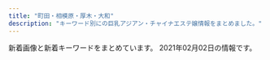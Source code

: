 ```yaml
---
title: "町田・相模原・厚木・大和"
description: "キーワード別にの巨乳アジアン・チャイナエステ嬢情報をまとめました。"
---
```


新着画像と新着キーワードをまとめています。
2021年02月02日の情報です。

<DmmAffiliateIns />
<KeywordTable
  shops={
    [
    {
        "keywords": {
            "C": 19
        },
        "name": "\u30c1\u30e3\u30fc\u30df\u30f3\u30b0",
        "station": "\u672c\u539a\u6728\u99c5\u5317\u53e3",
        "img_links": [
            "http://msg-aroma.com/staff/marina/01mb.jpg",
            "http://msg-aroma.com/staff/nao/01.jpg",
            "http://msg-aroma.com/pic/topimg4.png",
            "http://msg-aroma.com/pic/topimg2.png",
            "http://msg-aroma.com/pic/topimg5.png",
            "http://msg-aroma.com/staff/ririko/01mb.jpg",
            "http://msg-aroma.com/staff/momo/01mb.jpg",
            "http://msg-aroma.com/i/files/homeimg.jpg",
            "http://msg-aroma.com/staff/ririko/01.jpg",
            "http://msg-aroma.com/staff/yuriko/01.jpg",
            "http://msg-aroma.com/staff/miki/01mb.jpg",
            "http://msg-aroma.com/staff/ayumi/01.jpg",
            "http://msg-aroma.com/img/att.png",
            "http://msg-aroma.com/staff/ayumi/01mb.jpg",
            "http://msg-aroma.com/img/ttl_mobile.png",
            "http://msg-aroma.com/staff/hina/01.jpg",
            "http://msg-aroma.com/staff/yuriko/01mb.jpg",
            "http://msg-aroma.com/staff/nao/01mb.jpg",
            "http://msg-aroma.com/img/ttl_staff.jpg",
            "http://msg-aroma.com/pic/head.jpg",
            "http://msg-aroma.com/staff/nanami/01.jpg",
            "http://msg-aroma.com/staff/marina/01.jpg",
            "http://msg-aroma.com/staff/hina/01mb.jpg",
            "http://msg-aroma.com/staff/nanami/01mb.jpg",
            "http://msg-aroma.com/staff/mio/01mb.jpg",
            "http://msg-aroma.com/pic/topimg1.png",
            "http://msg-aroma.com/staff/momo/01.jpg",
            "http://msg-aroma.com/staff/mio/01.jpg",
            "http://msg-aroma.com/staff/miki/01.jpg",
            "http://msg-aroma.com/img/ttl_kohkin.png",
            "http://msg-aroma.com/pic/topimg3.png"
        ],
        "url": "http://msg-aroma.com/"
    },
    {
        "img_links": [
            "http://soukai55.com/images/top/top_04.jpg",
            "http://soukai55.com/images/index_btm.jpg",
            "http://soukai55.com/images/gallery/gallery_3.jpg",
            "http://soukai55.com/images/home/indnx_re.jpg",
            "http://soukai55.com/images/top/top_01.jpg",
            "http://soukai55.com/images/top/top_03.jpg",
            "http://soukai55.com/images/gallery/gallery_a.jpg",
            "http://soukai55.com/images/home/indnx_sale.png",
            "http://soukai55.com/images/staff_image/staff_02.jpg",
            "http://soukai55.com/images/home/indnx_phone.jpg",
            "http://soukai55.com/images/top/top_06.jpg",
            "http://soukai55.com/images/gallery/gallery_4.jpg",
            "http://soukai55.com/images/home/top.jpg",
            "http://soukai55.com/images/gallery/gallery_b.jpg",
            "http://soukai55.com/images/gallery/gallery_2.jpg",
            "http://soukai55.com/images/gallery/gallery_d.jpg",
            "http://soukai55.com/images/staff_image/staff_01.jpg",
            "http://soukai55.com/images/gallery/gallery_1.jpg",
            "http://soukai55.com/images/top/top_02.jpg",
            "http://soukai55.com/images/top/top_05.jpg",
            "http://soukai55.com/images/staff_image/staff_04.jpg",
            "http://soukai55.com/images/staff_image/staff_05.jpg",
            "http://soukai55.com/images/flash_a.jpg",
            "http://soukai55.com/images/home/indnx_qr.jpg",
            "http://soukai55.com/images/staff_image/staff_03.jpg",
            "http://soukai55.com/images/gallery/gallery_c.jpg",
            "http://soukai55.com/images/top/top_08.png",
            "http://soukai55.com/images/flash_b.jpg"
        ],
        "station": "\u5927\u548c\u99c5\u5317\u53e3",
        "url": "http://soukai55.com/",
        "keywords": {},
        "name": "\u723d\u5feb"
    },
    {
        "keywords": {
            "\u304a\u3063\u3071\u3044": 2,
            "\u4e73": 2
        },
        "station": "\u5c0f\u7530\u6025\u76f8\u6a21\u539f\u99c5\u5317\u53e3",
        "url": "http://sh-firstclass.work/",
        "img_links": [
            "http://sh-firstclass.work/uploads/201225/1-2012250Z036119.jpg",
            "http://sh-firstclass.work/uploads/201225/1-2012250Z044642.jpg",
            "http://sh-firstclass.work/uploads/201225/1-2012250Z022J9.jpg",
            "http://sh-firstclass.work/templets/default/picture/therapis.png",
            "http://sh-firstclass.work/uploads/201210/1-20121015355R55.jpg",
            "http://sh-firstclass.work/uploads/201210/1-201210153535K8.jpg",
            "http://sh-firstclass.work/uploads/201211/1-20121110233c46.jpg",
            "http://sh-firstclass.work/uploads/201210/1-20121015360H93.jpg",
            "http://sh-firstclass.work/uploads/201210/1-201210153549109.jpg",
            "http://sh-firstclass.work/templets/default/picture/home.png",
            "http://sh-firstclass.work/uploads/180827/1-1PRFU230M5.jpg",
            "http://sh-firstclass.work/uploads/201211/1-201211102310I7.jpg",
            "http://sh-firstclass.work/uploads/180827/1-1PRFU21IU.jpg",
            "http://sh-firstclass.work/uploads/201210/1-20121015351E44.jpg",
            "http://sh-firstclass.work/uploads/201221/1-2012211H95bY.jpg",
            "http://sh-firstclass.work/uploads/201210/1-201210153524524.jpg",
            "http://sh-firstclass.work/uploads/201211/1-201211102325516.jpg"
        ],
        "name": "FIRST CLASS"
    },
    {
        "station": "JR\u753a\u7530\u99c5\u5357\u53e3",
        "url": "http://www.kenkouen.relaxjp.info/",
        "keywords": {
            "86": 8,
            "88": 16,
            "87": 8,
            "D": 32
        },
        "img_links": [
            "http://www.kenkouen.relaxjp.info/images/rsubt1.png",
            "http://www.kenkouen.relaxjp.info/images/rsubt5.png",
            "http://www.kenkouen.relaxjp.info/images/rsubt7.png",
            "http://www.kenkouen.relaxjp.info/images/rsubt2.png",
            "http://www.kenkouen.relaxjp.info/images/m3.jpg",
            "http://www.kenkouen.relaxjp.info/files/004.jpg",
            "http://www.kenkouen.relaxjp.info/images/b-tel.png",
            "http://www.kenkouen.relaxjp.info/images/b-online.png",
            "http://www.kenkouen.relaxjp.info/images/m2.jpg",
            "http://www.kenkouen.relaxjp.info/files/005.jpg",
            "http://www.kenkouen.relaxjp.info/images/m1.jpg",
            "http://www.kenkouen.relaxjp.info/images/rsubt3.png",
            "http://www.kenkouen.relaxjp.info/images/m5.jpg",
            "http://www.kenkouen.relaxjp.info/images/rsubt6.png",
            "http://www.kenkouen.relaxjp.info/files/003.jpg",
            "http://www.kenkouen.relaxjp.info/images/m4.jpg",
            "http://www.kenkouen.relaxjp.info/images/slider-img002.jpg",
            "http://www.kenkouen.relaxjp.info/images/slider-img001.jpg",
            "http://www.kenkouen.relaxjp.info/images/rsubt4.png",
            "http://www.kenkouen.relaxjp.info/files/001.jpg",
            "http://www.kenkouen.relaxjp.info/images/m6.jpg"
        ],
        "name": "\u5065\u5eb7\u5712"
    },
    {
        "keywords": {
            "84": 1,
            "\u30bb\u30af\u30b7\u30fc": 134,
            "88": 1,
            "D": 1,
            "92": 1,
            "91": 1,
            "C": 1,
            "82": 1,
            "90": 3,
            "87": 1
        },
        "url": "http://sagamiono.net/",
        "img_links": [
            "http://sagamiono.net/staffPhoto/b20210114023255.jpg",
            "http://sagamiono.net/staffPhoto/s20210114023233.jpg",
            "http://sagamiono.net/staffPhoto/b20210114023057.jpg",
            "http://sagamiono.net/staffPhoto/b20210114023223.jpg",
            "http://sagamiono.net/staffPhoto/s20210114023117.jpg",
            "http://sagamiono.net/uploadfiles/images/052.jpg",
            "http://sagamiono.net/staffPhoto/s20210114023130.jpg",
            "http://sagamiono.net/images/slider/02.jpg",
            "http://sagamiono.net/images/slider/01.jpg",
            "http://sagamiono.net/images/gallery/04.jpg",
            "http://sagamiono.net/uploadfiles/images/08.jpg",
            "http://sagamiono.net/staffPhoto/s20210114023057.jpg",
            "http://sagamiono.net/images/gallery/02.jpg",
            "http://sagamiono.net/images/mobile.jpg",
            "http://sagamiono.net/staffPhoto/b20210114023151.jpg",
            "http://sagamiono.net/images/gallery/01.jpg",
            "http://sagamiono.net/staffPhoto/s20210114023244.jpg",
            "http://sagamiono.net/staffPhoto/s20210114023223.jpg",
            "http://sagamiono.net/uploadfiles/Image/campaignSagamionoNet1.jpg",
            "http://sagamiono.net/staffPhoto/b20210114023244.jpg",
            "http://sagamiono.net/images/showFrame.png",
            "http://sagamiono.net/staffPhoto/b20210114023130.jpg",
            "http://sagamiono.net/staffPhoto/s20210114023255.jpg",
            "http://sagamiono.net/staffPhoto/b20210114023233.jpg",
            "http://sagamiono.net/images/returnBtn.png",
            "http://sagamiono.net/staffPhoto/s20210114023211.jpg",
            "http://sagamiono.net/staffPhoto/b20210114023211.jpg",
            "http://sagamiono.net/staffPhoto/b20210114023117.jpg",
            "http://sagamiono.net/images/gallery/03.jpg",
            "http://sagamiono.net/images/slider/03.jpg",
            "http://sagamiono.net/images/slider/04.jpg",
            "http://sagamiono.net/staffPhoto/s20210114023151.jpg"
        ],
        "station": "\u76f8\u6a21\u5927\u91ce\u99c5\u5317\u53e3",
        "name": "\u30b3\u30b9\u30e2\u30b9"
    },
    {
        "img_links": [
            "http://www.baby.esjp.info/images/tit-infor.png",
            "http://www.baby.esjp.info/files/053-02.jpg",
            "http://www.baby.esjp.info/files/038-02.jpg",
            "http://www.baby.esjp.info/files/054-02.jpg",
            "http://www.baby.esjp.info/files/051-02.jpg",
            "http://www.baby.esjp.info/images/mobile.png",
            "http://www.baby.esjp.info/images/top.png",
            "http://www.baby.esjp.info/images/shop/shop01.jpg",
            "http://www.baby.esjp.info/files/052-02.jpg",
            "http://www.baby.esjp.info/files/047-02.jpg",
            "http://www.baby.esjp.info/files/054.jpg",
            "http://www.baby.esjp.info/images/shop/shop02.jpg",
            "http://www.baby.esjp.info/files/048-02.jpg",
            "http://www.baby.esjp.info/images/shop/shop03.jpg",
            "http://www.baby.esjp.info/images/bj3.png",
            "http://www.baby.esjp.info/files/050-02.jpg",
            "http://www.baby.esjp.info/files/038.jpg",
            "http://www.baby.esjp.info/files/049.jpg",
            "http://www.baby.esjp.info/files/048.jpg",
            "http://www.baby.esjp.info/images/girl-z1.jpg",
            "http://www.baby.esjp.info/images/infor.png",
            "http://www.baby.esjp.info/files/049-02.jpg",
            "http://www.baby.esjp.info/files/053.jpg",
            "http://www.baby.esjp.info/files/051.jpg",
            "http://www.baby.esjp.info/images/top_sche.png",
            "http://www.baby.esjp.info/images/link_line.png",
            "http://www.baby.esjp.info/images/girl-z2.jpg",
            "http://www.baby.esjp.info/files/045-02.jpg",
            "http://www.baby.esjp.info/files/045.jpg",
            "http://www.baby.esjp.info/images/shop/shop04.jpg",
            "http://www.baby.esjp.info/images/staff_line.png",
            "http://www.baby.esjp.info/files/052.jpg",
            "http://www.baby.esjp.info/files/047.jpg",
            "http://www.baby.esjp.info/files/050.jpg"
        ],
        "station": "\u76f8\u6a21\u5927\u91ce\u99c5\u5357\u53e3",
        "keywords": {
            "86": 4,
            "\u5de8\u4e73": 1,
            "90": 1,
            "87": 5,
            "\u4e73": 1,
            "E": 1,
            "D": 9
        },
        "name": "\u30d9\u30d3\u30fc",
        "url": "http://www.baby.esjp.info/"
    },
    {
        "img_links": [
            "http://esthe-japan.work/tsubaki/staff/staff5/01.jpg",
            "http://esthe-japan.work/tsubaki/staff/staff1/01.jpg",
            "http://esthe-japan.work/tsubaki/staff/staff3/01.jpg",
            "http://esthe-japan.work/tsubaki/img/foot.jpg",
            "http://esthe-japan.work/tsubaki/staff/staff/01.jpg",
            "http://esthe-japan.work/tsubaki/pic/head.png",
            "http://esthe-japan.work/tsubaki/img/ttl_staff.png",
            "http://esthe-japan.work/tsubaki/pic/campaign.jpg",
            "http://esthe-japan.work/tsubaki/pic/topimg.jpg",
            "http://esthe-japan.work/tsubaki/staff/staff2/01.jpg",
            "http://esthe-japan.work/tsubaki/staff/staff4/01.jpg"
        ],
        "name": "\u693f",
        "station": "JR\u76f8\u6a21\u539f\u99c5\u5357\u53e3",
        "keywords": {
            "C": 12
        },
        "url": "http://esthe-japan.work/tsubaki/"
    },
    {
        "name": "nana",
        "station": "\u3055\u304c\u307f\u91ce\u99c5\u5317\u53e3",
        "keywords": {
            "C": 41
        },
        "url": "http://sln-esthe.com/",
        "img_links": [
            "http://sln-esthe.com/scdl/staff/10682.jpg",
            "http://sln-esthe.com/scdl/staff/10272.jpg",
            "http://sln-esthe.com/scdl/staff/10381mb.jpg",
            "http://sln-esthe.com/img/access/road7.jpg",
            "http://sln-esthe.com/scdl/staff/10371.jpg",
            "http://sln-esthe.com/scdl/staff/10601mb.jpg",
            "http://sln-esthe.com/scdl/staff/10541mb.jpg",
            "http://sln-esthe.com/scdl/staff/10291.jpg",
            "http://sln-esthe.com/scdl/staff/10061mb.jpg",
            "http://sln-esthe.com/scdl/staff/10461mb.jpg",
            "http://sln-esthe.com/scdl/staff/10641mb.jpg",
            "http://sln-esthe.com/scdl/staff/10641.jpg",
            "http://sln-esthe.com/scdl/staff/10561.jpg",
            "http://sln-esthe.com/scdl/staff/10041.jpg",
            "http://sln-esthe.com/scdl/staff/10271.jpg",
            "http://sln-esthe.com/img/faq/q.png",
            "http://sln-esthe.com/scdl/staff/10402.jpg",
            "http://sln-esthe.com/scdl/staff/10483.jpg",
            "http://sln-esthe.com/scdl/staff/10031.jpg",
            "http://sln-esthe.com/scdl/staff/10341.jpg",
            "http://sln-esthe.com/scdl/staff/10611.jpg",
            "http://sln-esthe.com/scdl/staff/10441mb.jpg",
            "http://sln-esthe.com/scdl/staff/10431mb.jpg",
            "http://sln-esthe.com/scdl/staff/10701.jpg",
            "http://sln-esthe.com/scdl/staff/10671.jpg",
            "http://sln-esthe.com/scdl/staff/10481mb.jpg",
            "http://sln-esthe.com/scdl/staff/10181mb.jpg",
            "http://sln-esthe.com/img/access/road4.jpg",
            "http://sln-esthe.com/scdl/staff/10411.jpg",
            "http://sln-esthe.com/scdl/staff/10231mb.jpg",
            "http://sln-esthe.com/scdl/staff/10413.jpg",
            "http://sln-esthe.com/img/access/road1.jpg",
            "http://sln-esthe.com/scdl/staff/10471mb.jpg",
            "http://sln-esthe.com/img/ttl_faq.png",
            "http://sln-esthe.com/scdl/staff/10261.jpg",
            "http://sln-esthe.com/scdl/staff/10231.jpg",
            "http://sln-esthe.com/scdl/staff/10392.jpg",
            "http://sln-esthe.com/scdl/staff/10571mb.jpg",
            "http://sln-esthe.com/scdl/staff/10182.jpg",
            "http://sln-esthe.com/scdl/staff/10191mb.jpg",
            "http://sln-esthe.com/scdl/staff/10671mb.jpg",
            "http://sln-esthe.com/scdl/staff/10651.jpg",
            "http://sln-esthe.com/scdl/staff/10111.jpg",
            "http://sln-esthe.com/scdl/staff/10401.jpg",
            "http://sln-esthe.com/scdl/staff/10531mb.jpg",
            "http://sln-esthe.com/scdl/staff/10301mb.jpg",
            "http://sln-esthe.com/img/ttl_staff.png",
            "http://sln-esthe.com/scdl/staff/10261mb.jpg",
            "http://sln-esthe.com/scdl/staff/10421.jpg",
            "http://sln-esthe.com/scdl/staff/10443.jpg",
            "http://sln-esthe.com/scdl/staff/10221mb.jpg",
            "http://sln-esthe.com/scdl/staff/10071.jpg",
            "http://sln-esthe.com/scdl/staff/10661mb.jpg",
            "http://sln-esthe.com/img/access/road5.jpg",
            "http://sln-esthe.com/scdl/staff/10311mb.jpg",
            "http://sln-esthe.com/scdl/staff/10541.jpg",
            "http://sln-esthe.com/scdl/staff/10551.jpg",
            "http://sln-esthe.com/scdl/staff/10361.jpg",
            "http://sln-esthe.com/scdl/staff/10683.jpg",
            "http://sln-esthe.com/pic/head.png",
            "http://sln-esthe.com/scdl/staff/10691mb.jpg",
            "http://sln-esthe.com/scdl/staff/10501.jpg",
            "http://sln-esthe.com/scdl/staff/10271mb.jpg",
            "http://sln-esthe.com/scdl/staff/10281.jpg",
            "http://sln-esthe.com/scdl/staff/10112.jpg",
            "http://sln-esthe.com/scdl/staff/10021.jpg",
            "http://sln-esthe.com/scdl/staff/10011mb.jpg",
            "http://sln-esthe.com/scdl/staff/10701mb.jpg",
            "http://sln-esthe.com/scdl/staff/10351mb.jpg",
            "http://sln-esthe.com/img/access/road2.jpg",
            "http://sln-esthe.com/scdl/staff/10331mb.jpg",
            "http://sln-esthe.com/img/ttl_rec.png",
            "http://sln-esthe.com/scdl/staff/10491.jpg",
            "http://sln-esthe.com/scdl/staff/10622.jpg",
            "http://sln-esthe.com/scdl/staff/10191.jpg",
            "http://sln-esthe.com/img/access/road6.jpg",
            "http://sln-esthe.com/scdl/staff/10461.jpg",
            "http://sln-esthe.com/img/ttl_mobile.png",
            "http://sln-esthe.com/scdl/staff/10311.jpg",
            "http://sln-esthe.com/scdl/staff/10171mb.jpg",
            "http://sln-esthe.com/scdl/staff/10581.jpg",
            "http://sln-esthe.com/scdl/staff/10441.jpg",
            "http://sln-esthe.com/scdl/staff/10101mb.jpg",
            "http://sln-esthe.com/scdl/staff/10681mb.jpg",
            "http://sln-esthe.com/scdl/staff/10621mb.jpg",
            "http://sln-esthe.com/scdl/staff/10391.jpg",
            "http://sln-esthe.com/scdl/staff/10531.jpg",
            "http://sln-esthe.com/scdl/staff/10162.jpg",
            "http://sln-esthe.com/scdl/staff/10341mb.jpg",
            "http://sln-esthe.com/scdl/staff/10121mb.jpg",
            "http://sln-esthe.com/scdl/staff/10601.jpg",
            "http://sln-esthe.com/scdl/staff/10481.jpg",
            "http://sln-esthe.com/scdl/staff/10121.jpg",
            "http://sln-esthe.com/img/faq/faq_st2.png",
            "http://sln-esthe.com/scdl/staff/10631.jpg",
            "http://sln-esthe.com/scdl/staff/10282.jpg",
            "http://sln-esthe.com/scdl/staff/10181.jpg",
            "http://sln-esthe.com/scdl/staff/10011.jpg",
            "http://sln-esthe.com/scdl/staff/10581mb.jpg",
            "http://sln-esthe.com/scdl/staff/10371mb.jpg",
            "http://sln-esthe.com/scdl/staff/10241mb.jpg",
            "http://sln-esthe.com/img/access/road9.jpg",
            "http://sln-esthe.com/scdl/staff/10412.jpg",
            "http://sln-esthe.com/scdl/staff/10401mb.jpg",
            "http://sln-esthe.com/scdl/staff/10122.jpg",
            "http://sln-esthe.com/scdl/staff/10321mb.jpg",
            "http://sln-esthe.com/scdl/staff/10411mb.jpg",
            "http://sln-esthe.com/scdl/staff/10711mb.jpg",
            "http://sln-esthe.com/scdl/staff/10281mb.jpg",
            "http://sln-esthe.com/scdl/staff/10161mb.jpg",
            "http://sln-esthe.com/scdl/staff/10131.jpg",
            "http://sln-esthe.com/scdl/staff/10451.jpg",
            "http://sln-esthe.com/scdl/staff/10151.jpg",
            "http://sln-esthe.com/scdl/staff/10241.jpg",
            "http://sln-esthe.com/scdl/staff/10021mb.jpg",
            "http://sln-esthe.com/scdl/staff/10161.jpg",
            "http://sln-esthe.com/scdl/staff/10491mb.jpg",
            "http://sln-esthe.com/scdl/staff/10681.jpg",
            "http://sln-esthe.com/scdl/staff/10511mb.jpg",
            "http://sln-esthe.com/scdl/staff/10511.jpg",
            "http://sln-esthe.com/scdl/staff/10071mb.jpg",
            "http://sln-esthe.com/scdl/staff/10451mb.jpg",
            "http://sln-esthe.com/img/faq/a.png",
            "http://sln-esthe.com/scdl/staff/10651mb.jpg",
            "http://sln-esthe.com/img/access/road8.jpg",
            "http://sln-esthe.com/scdl/staff/10521.jpg",
            "http://sln-esthe.com/scdl/staff/10321.jpg",
            "http://sln-esthe.com/scdl/staff/10142.jpg",
            "http://sln-esthe.com/scdl/staff/10431.jpg",
            "http://sln-esthe.com/scdl/staff/10351.jpg",
            "http://sln-esthe.com/scdl/staff/10691.jpg",
            "http://sln-esthe.com/scdl/staff/10061.jpg",
            "http://sln-esthe.com/scdl/staff/10561mb.jpg",
            "http://sln-esthe.com/scdl/staff/10301.jpg",
            "http://sln-esthe.com/scdl/staff/10621.jpg",
            "http://sln-esthe.com/scdl/staff/10521mb.jpg",
            "http://sln-esthe.com/scdl/staff/10471.jpg",
            "http://sln-esthe.com/scdl/staff/10221.jpg",
            "http://sln-esthe.com/img/access/road3.jpg",
            "http://sln-esthe.com/scdl/staff/10442.jpg",
            "http://sln-esthe.com/scdl/staff/10501mb.jpg",
            "http://sln-esthe.com/scdl/staff/10661.jpg",
            "http://sln-esthe.com/scdl/staff/10331.jpg",
            "http://sln-esthe.com/img/access/roaddm.png",
            "http://sln-esthe.com/scdl/staff/10571.jpg",
            "http://sln-esthe.com/scdl/staff/10382.jpg",
            "http://sln-esthe.com/scdl/staff/10484.jpg",
            "http://sln-esthe.com/scdl/staff/10022.jpg",
            "http://sln-esthe.com/scdl/staff/10482.jpg",
            "http://sln-esthe.com/img/faq/faq_st1.png",
            "http://sln-esthe.com/scdl/staff/10414.jpg",
            "http://sln-esthe.com/scdl/staff/10421mb.jpg",
            "http://sln-esthe.com/scdl/staff/10041mb.jpg",
            "http://sln-esthe.com/scdl/staff/10101.jpg",
            "http://sln-esthe.com/scdl/staff/10391mb.jpg",
            "http://sln-esthe.com/scdl/staff/10141mb.jpg",
            "http://sln-esthe.com/scdl/staff/10211mb.jpg",
            "http://sln-esthe.com/scdl/staff/10381.jpg",
            "http://sln-esthe.com/scdl/staff/10361mb.jpg",
            "http://sln-esthe.com/scdl/staff/10031mb.jpg",
            "http://sln-esthe.com/scdl/staff/10141.jpg",
            "http://sln-esthe.com/scdl/staff/10292.jpg",
            "http://sln-esthe.com/scdl/staff/10111mb.jpg",
            "http://sln-esthe.com/scdl/staff/10551mb.jpg",
            "http://sln-esthe.com/scdl/staff/10171.jpg",
            "http://sln-esthe.com/scdl/staff/10711.jpg",
            "http://sln-esthe.com/scdl/staff/10151mb.jpg",
            "http://sln-esthe.com/scdl/staff/10131mb.jpg",
            "http://sln-esthe.com/scdl/staff/10631mb.jpg",
            "http://sln-esthe.com/scdl/staff/10611mb.jpg",
            "http://sln-esthe.com/scdl/staff/10012.jpg",
            "http://sln-esthe.com/scdl/staff/10211.jpg",
            "http://sln-esthe.com/scdl/staff/10291mb.jpg"
        ]
    },
    {
        "keywords": {},
        "name": "\u7652\u3057\u306e\u68ee",
        "url": "http://relax-free.info/iyashinomori/",
        "img_links": [
            "http://relax-free.info/iyashinomori/images/bar-therapist.png",
            "http://relax-free.info/iyashinomori/images/bill.jpg",
            "http://relax-free.info/iyashinomori/images/c-interior.png",
            "http://relax-free.info/iyashinomori/staff/staff-mai.png",
            "http://relax-free.info/iyashinomori/images/c-top.png",
            "http://relax-free.info/iyashinomori/images/pic1.jpg",
            "http://relax-free.info/iyashinomori/images/index.png",
            "http://relax-free.info/iyashinomori/staff/staff-haru.png",
            "http://relax-free.info/iyashinomori/staff/staff-mika.png",
            "http://relax-free.info/iyashinomori/images/bar-interior.png",
            "http://relax-free.info/iyashinomori/images/pic2.jpg",
            "http://relax-free.info/iyashinomori/images/c-therapist.png",
            "http://relax-free.info/iyashinomori/images/footter.png",
            "http://relax-free.info/iyashinomori/images/pic8.jpg",
            "http://relax-free.info/iyashinomori/images/b-qr.jpg",
            "http://relax-free.info/iyashinomori/images/pic7.jpg",
            "http://relax-free.info/iyashinomori/images/bar-newface.png",
            "http://relax-free.info/iyashinomori/images/bar-cam.png",
            "http://relax-free.info/iyashinomori/images/bar-news.png",
            "http://relax-free.info/iyashinomori/images/b-tel.png",
            "http://relax-free.info/iyashinomori/images/bar-other.png"
        ],
        "station": "\u5357\u6797\u9593\u99c5\u897f\u53e3"
    },
    {
        "keywords": {
            "D": 72,
            "87": 72,
            "83": 12
        },
        "station": "\u4e2d\u592e\u6797\u9593\u99c5\u5c0f\u7530\u6025\u5357\u53e3",
        "img_links": [
            "http://www.iyashi.relaxjp.info/files/003-03.jpg",
            "http://www.iyashi.relaxjp.info/files/002.jpg",
            "http://www.iyashi.relaxjp.info/files/004-02.jpg",
            "http://www.iyashi.relaxjp.info/files/002-03.jpg",
            "http://www.iyashi.relaxjp.info/files/002-02.jpg",
            "http://www.iyashi.relaxjp.info/files/007-02.jpg",
            "http://www.iyashi.relaxjp.info/img/top_slider01.jpg",
            "http://www.iyashi.relaxjp.info/files/001-03.jpg",
            "http://www.iyashi.relaxjp.info/files/006-03.jpg",
            "http://www.iyashi.relaxjp.info/files/004.jpg",
            "http://www.iyashi.relaxjp.info/img/top_slider02.jpg",
            "http://www.iyashi.relaxjp.info/files/005-03.jpg",
            "http://www.iyashi.relaxjp.info/files/001.jpg",
            "http://www.iyashi.relaxjp.info/files/005-02.jpg",
            "http://www.iyashi.relaxjp.info/files/006-02.jpg",
            "http://www.iyashi.relaxjp.info/files/003-02.jpg",
            "http://www.iyashi.relaxjp.info/files/003.jpg",
            "http://www.iyashi.relaxjp.info/files/007.jpg",
            "http://www.iyashi.relaxjp.info/files/001-02.jpg",
            "http://www.iyashi.relaxjp.info/files/007-03.jpg",
            "http://www.iyashi.relaxjp.info/files/006.jpg",
            "http://www.iyashi.relaxjp.info/files/005.jpg",
            "http://www.iyashi.relaxjp.info/files/004-03.jpg"
        ],
        "url": "http://www.iyashi.relaxjp.info/",
        "name": "\u7652\u3057\u30cf\u30a6\u30b9"
    },
    {
        "station": "\u6d77\u8001\u540d\u99c5\u6771\u53e3",
        "keywords": {},
        "name": "\u591c\u685c",
        "img_links": [
            "http://www.yozakura-aroma.xyz/images/13.jpg",
            "http://www.yozakura-aroma.xyz/images/13.png",
            "http://www.yozakura-aroma.xyz/images/shop/rl1.jpg",
            "http://www.yozakura-aroma.xyz/images/527385908605281370.jpg",
            "http://www.yozakura-aroma.xyz/images/staff/meijia.jpg",
            "http://www.yozakura-aroma.xyz/images/rina.png",
            "http://www.yozakura-aroma.xyz/images/staff/ami.jpg",
            "http://www.yozakura-aroma.xyz/images/shop/rl3.jpg",
            "http://www.yozakura-aroma.xyz/images/1.jpg",
            "http://www.yozakura-aroma.xyz/images/sys5.jpg",
            "http://www.yozakura-aroma.xyz/images/7a.jpg",
            "http://www.yozakura-aroma.xyz/images/nav/nav-t-sta.jpg",
            "http://www.yozakura-aroma.xyz/images/nav/nav-t-sys.jpg",
            "http://www.yozakura-aroma.xyz/images/3.jpg",
            "http://www.yozakura-aroma.xyz/images/nav/nav-t-job.jpg",
            "http://www.yozakura-aroma.xyz/images/index-skr_16.jpg",
            "http://www.yozakura-aroma.xyz/images/index-rin_02.jpg",
            "http://www.yozakura-aroma.xyz/images/index-rin_04.jpg"
        ],
        "url": "http://www.yozakura-aroma.xyz/"
    },
    {
        "img_links": [
            "http://www.megami.iesjp.com/files/001.jpg",
            "http://www.megami.iesjp.com/images/maining.jpg",
            "http://www.megami.iesjp.com/images/img_tel.png",
            "http://www.megami.iesjp.com/files/004.jpg",
            "http://www.megami.iesjp.com/photo_news/upimg/642706018c958a9beb_0.jpg",
            "http://www.megami.iesjp.com/photo_news/upimg/574925fe41e38cb0fd_0.jpg",
            "http://www.megami.iesjp.com/photo_news/upimg/818585fd1b65d74203_1.jpg",
            "http://www.megami.iesjp.com/files/008.jpg",
            "http://www.megami.iesjp.com/photo_news/upimg/445985ff2bb207e3fd_0.jpg",
            "http://www.megami.iesjp.com/files/007.jpg",
            "http://www.megami.iesjp.com/images/sp_top.jpg",
            "http://www.megami.iesjp.com/files/005.jpg",
            "http://www.megami.iesjp.com/files/003.jpg",
            "http://www.megami.iesjp.com/photo_news/upimg/642706018c958a9beb_1.jpg",
            "http://www.megami.iesjp.com/images/tit_new.png",
            "http://www.megami.iesjp.com/files/002.jpg",
            "http://www.megami.iesjp.com/images/top.jpg",
            "http://www.megami.iesjp.com/images/tit_therapist.png",
            "http://www.megami.iesjp.com/images/sp_tit_new.png",
            "http://www.megami.iesjp.com/photo_news/upimg/818585fd1b65d74203_0.jpg",
            "http://www.megami.iesjp.com/photo_news/upimg/574925fe41e38cb0fd_1.jpg",
            "http://www.megami.iesjp.com/images/sp_tit_therapist.png",
            "http://www.megami.iesjp.com/photo_news/upimg/445985ff2bb207e3fd_1.jpg",
            "http://www.megami.iesjp.com/files/006.jpg"
        ],
        "keywords": {
            "D": 30,
            "C": 12,
            "E": 6,
            "87": 30,
            "88": 6,
            "86": 12,
            "\u80f8": 1
        },
        "station": "\u5927\u548c\u99c5\u5c0f\u7530\u6025\u53e3",
        "name": "\u5973\u795e\u306e\u30ad\u30b9",
        "url": "http://www.megami.iesjp.com/"
    },
    {
        "img_links": [
            "http://xn--cckdr4sjcn.com/images/r4.jpg",
            "http://xn--cckdr4sjcn.com/images/cg05.jpg",
            "http://xn--cckdr4sjcn.com/images/kan.jpg",
            "http://xn--cckdr4sjcn.com/images/cg12.jpg",
            "http://xn--cckdr4sjcn.com/images/news.png",
            "http://xn--cckdr4sjcn.com/images/cg03.jpg",
            "http://xn--cckdr4sjcn.com/images/cg08.jpg",
            "http://xn--cckdr4sjcn.com/images/cg11.jpg",
            "http://xn--cckdr4sjcn.com/images/cg06.jpg",
            "http://xn--cckdr4sjcn.com/images/cg09.jpg",
            "http://xn--cckdr4sjcn.com/images/cg02.jpg",
            "http://xn--cckdr4sjcn.com/images/r1.jpg",
            "http://xn--cckdr4sjcn.com/images/r2.jpg",
            "http://xn--cckdr4sjcn.com/images/cg13.jpg",
            "http://xn--cckdr4sjcn.com/images/top.png",
            "http://xn--cckdr4sjcn.com/images/cg01.jpg",
            "http://xn--cckdr4sjcn.com/images/evetop.png",
            "http://xn--cckdr4sjcn.com/images/r3.jpg",
            "http://xn--cckdr4sjcn.com/images/cg10.jpg",
            "http://xn--cckdr4sjcn.com/images/staff_s.png",
            "http://xn--cckdr4sjcn.com/images/cg07.jpg"
        ],
        "station": "\u5927\u548c\u99c5\u5357\u53e3",
        "name": "\u6021\u697d-\u30a4\u30e9\u30af-",
        "keywords": {
            "C": 3,
            "E": 6,
            "D": 24,
            "86": 33
        },
        "url": "http://xn--cckdr4sjcn.com/"
    },
    {
        "name": "Darling \uff5e\u30c0\u30fc\u30ea\u30f3\uff5e",
        "url": "http://darling.estjp.info/",
        "station": "\u5c0f\u7530\u6025\u76f8\u6a21\u539f\u99c5\u5357\u53e3",
        "keywords": {
            "87": 4,
            "89": 4,
            "90": 3,
            "C": 4,
            "D": 7
        },
        "img_links": [
            "http://darling.estjp.info/css/staff/staff009.jpg",
            "http://darling.estjp.info/css/staff/staff008.jpg",
            "http://darling.estjp.info/css/staff/staff15.jpg",
            "http://darling.estjp.info/css/top0003.png",
            "http://darling.estjp.info/css/nav/nav-006.png",
            "http://darling.estjp.info/css/staff/staff12.jpg",
            "http://darling.estjp.info/css/staff/staff13-a.jpg",
            "http://darling.estjp.info/css/tel03.png",
            "http://darling.estjp.info/css/top02-left.png",
            "http://darling.estjp.info/css/staff/staff12-a.jpg",
            "http://darling.estjp.info/css/staff/staff13-b.jpg",
            "http://darling.estjp.info/css/staff/staff13.jpg",
            "http://darling.estjp.info/css/staff/staff12-b.jpg",
            "http://darling.estjp.info/css/staff/staff008-a.jpg",
            "http://darling.estjp.info/css/staff/staff16-a.jpg",
            "http://darling.estjp.info/css/staff/staff008-b.jpg",
            "http://darling.estjp.info/css/top01.jpg",
            "http://darling.estjp.info/css/staff/staff001-a.jpg",
            "http://darling.estjp.info/css/staff/staff19.jpg",
            "http://darling.estjp.info/css/nav/nav-005.png",
            "http://darling.estjp.info/css/staff/staff0005-a.jpg",
            "http://darling.estjp.info/css/staff/staff009-a.jpg",
            "http://darling.estjp.info/css/staff/staff001.jpg",
            "http://darling.estjp.info/css/staff/staff003-a.jpg",
            "http://darling.estjp.info/css/staff/staff19-a.jpg",
            "http://darling.estjp.info/css/osusume-01.png",
            "http://darling.estjp.info/css/nav/nav-002.png",
            "http://darling.estjp.info/css/staff/staff010-b.jpg",
            "http://darling.estjp.info/css/staff/staff010.jpg",
            "http://darling.estjp.info/css/nav/nav-001.png",
            "http://darling.estjp.info/css/nav/nav-003.png",
            "http://darling.estjp.info/css/staff/staff16.jpg",
            "http://darling.estjp.info/css/nav/nav-004.png",
            "http://darling.estjp.info/css/staff/staff010-a.jpg",
            "http://darling.estjp.info/css/staff/staff15-a.jpg",
            "http://darling.estjp.info/css/staff/staff0005.jpg",
            "http://darling.estjp.info/css/staff/staff003.jpg"
        ]
    },
    {
        "station": "\u76f8\u6a21\u5927\u91ce\u99c5\u5317\u53e3",
        "name": "ViVian",
        "img_links": [
            "http://www.sh-vivian.work/templets/default/picture/bg_header_1.jpg",
            "http://www.sh-vivian.work/uploads/allimg/210201/1-2102011K233.jpg",
            "http://www.sh-vivian.work/uploads/210115/1-210115135415P5.jpg",
            "http://www.sh-vivian.work/uploads/190716/1-1ZG60S2061U.jpg",
            "http://www.sh-vivian.work/uploads/190208/1-1Z20Q51240493.jpg",
            "http://www.sh-vivian.work/uploads/allimg/180820/1-1PR01K540436.jpg",
            "http://www.sh-vivian.work/uploads/190716/1-1ZG6135Q21N.jpg",
            "http://www.sh-vivian.work/uploads/200401/1-2004010TH2T2.jpg",
            "http://www.sh-vivian.work/uploads/200703/1-200F3092311544.jpg",
            "http://www.sh-vivian.work/uploads/200727/1-200HF95956124.jpg",
            "http://www.sh-vivian.work/uploads/191214/1-191214145050357.jpg",
            "http://www.sh-vivian.work/uploads/210201/1-2102011K133U3.jpg",
            "http://www.sh-vivian.work/uploads/190716/1-1ZG60S04R93.jpg",
            "http://www.sh-vivian.work/uploads/201123/1-20112309300B22.jpg",
            "http://www.sh-vivian.work/uploads/190716/1-1ZG60S142348.jpg"
        ],
        "keywords": {
            "D": 1,
            "89": 2,
            "85": 7,
            "E": 2,
            "C": 6
        },
        "url": "http://www.sh-vivian.work/"
    },
    {
        "img_links": [
            "http://ichijiku.work/static/picture/nav02.png",
            "http://ichijiku.work/static/picture/nav05.png",
            "http://ichijiku.work/uploads/201103/1-20110316291R44.jpg",
            "http://ichijiku.work/uploads/200912/1-20091210251R02.jpg",
            "http://ichijiku.work/uploads/200904/1-200Z4103035194.jpg",
            "http://ichijiku.work/static/picture/nav06.png",
            "http://ichijiku.work/static/picture/m-top02.png",
            "http://ichijiku.work/static/picture/m-top04.png",
            "http://ichijiku.work/static/picture/m-head03.png",
            "http://ichijiku.work/uploads/200912/1-200912102620419.jpg",
            "http://ichijiku.work/static/picture/sp-qizu.png",
            "http://ichijiku.work/static/picture/nav04.png",
            "http://ichijiku.work/uploads/200904/1-200Z410325X00.jpg",
            "http://ichijiku.work/static/picture/nav03.png",
            "http://ichijiku.work/static/picture/sp-tel.png",
            "http://ichijiku.work/static/picture/nav01.png",
            "http://ichijiku.work/uploads/201218/1-20121Q30630462.jpg",
            "http://ichijiku.work/static/picture/m-top03.png"
        ],
        "url": "http://ichijiku.work/",
        "name": "\u30ec\u30e2\u30f3",
        "station": "\u672c\u539a\u6728\u99c5\u5317\u53e3",
        "keywords": {
            "87": 1,
            "86": 1,
            "E": 1,
            "D": 2,
            "C": 1,
            "88": 1,
            "85": 3,
            "H": 1
        }
    },
    {
        "url": "http://yumenokoi.xyz.mn/",
        "station": "\u5927\u548c\u99c5\u5317\u53e3",
        "name": "\u5922\u306e\u604b",
        "keywords": {
            "D": 2,
            "86": 2
        },
        "img_links": [
            "http://yumenokoi.xyz.mn/images/mobile.jpg",
            "http://yumenokoi.xyz.mn/images/s_staff.jpg",
            "http://yumenokoi.xyz.mn/images/2.jpg",
            "http://yumenokoi.xyz.mn/images/news1.jpg",
            "http://yumenokoi.xyz.mn/images/1.jpg",
            "http://yumenokoi.xyz.mn/images/staff_bj3.jpg",
            "http://yumenokoi.xyz.mn/images/s_link.jpg",
            "http://yumenokoi.xyz.mn/images/top.jpg",
            "http://yumenokoi.xyz.mn/photos/sites/63/2020/08/2020082804381466.jpg",
            "http://yumenokoi.xyz.mn/images/info2.jpg",
            "http://yumenokoi.xyz.mn/photos/sites/63/2020/08/2020082804382098.jpg"
        ]
    },
    {
        "station": "\u5c0f\u7530\u6025\u76f8\u6a21\u539f\u99c5\u5357\u53e3",
        "keywords": {
            "D": 5,
            "86": 1,
            "89": 4
        },
        "img_links": [
            "http://hitlyiopm.xyz/picture/nav-006.jpg",
            "http://hitlyiopm.xyz/picture/nav-004.jpg",
            "http://hitlyiopm.xyz/picture/nav-005.jpg",
            "http://hitlyiopm.xyz/picture/nav-001.jpg",
            "http://hitlyiopm.xyz/uploads/201021/1-20102112344O57.jpg",
            "http://hitlyiopm.xyz/picture/m-top03.jpg",
            "http://hitlyiopm.xyz/uploads/201021/1-2010211235033D.jpg",
            "http://hitlyiopm.xyz/picture/c-01.jpg",
            "http://hitlyiopm.xyz/picture/m-head01.jpg",
            "http://hitlyiopm.xyz/picture/nav-002.jpg",
            "http://hitlyiopm.xyz/uploads/201021/1-20102112353H51.jpg",
            "http://hitlyiopm.xyz/picture/nav-003.jpg",
            "http://hitlyiopm.xyz/picture/m-top02.jpg",
            "http://hitlyiopm.xyz/uploads/201226/1-201226151234C4.jpg",
            "http://hitlyiopm.xyz/uploads/201021/1-201021123520249.jpg",
            "http://hitlyiopm.xyz/picture/m-top05.jpg"
        ],
        "name": "Tiara",
        "url": "http://hitlyiopm.xyz/"
    },
    {
        "name": "MINA",
        "img_links": [
            "http://es-mina.com/staff/haru/01mb.jpg",
            "http://es-mina.com/img/access/roadb2.jpg",
            "http://es-mina.com/staff/rei/01mb.jpg",
            "http://es-mina.com/img/access/roadb1.jpg",
            "http://es-mina.com/staff/sakura/01mb.jpg",
            "http://es-mina.com/pic/topimg1.jpg",
            "http://es-mina.com/staff/nana/01mb.jpg",
            "http://es-mina.com/img/ttl_concept.png",
            "http://es-mina.com/img/access/roada4.jpg",
            "http://es-mina.com/staff/ririka/01mb.jpg",
            "http://es-mina.com/staff/midori/01mb.jpg",
            "http://es-mina.com/staff/nene/01mb.jpg",
            "http://es-mina.com/img/access/roadsp.png",
            "http://es-mina.com/staff/momoko/01mb.jpg",
            "http://es-mina.com/staff/ran/01mb.jpg",
            "http://es-mina.com/staff/miki/01mb.jpg",
            "http://es-mina.com/img/mainft.jpg",
            "http://es-mina.com/pic/topimg2.jpg",
            "http://es-mina.com/staff/izumi/01mb.jpg",
            "http://es-mina.com/img/access/roadb4.jpg",
            "http://es-mina.com/staff/minami/01mb.jpg",
            "http://es-mina.com/staff/hana/01mb.jpg",
            "http://es-mina.com/staff/yuki/01mb.jpg",
            "http://es-mina.com/staff/ai/01mb.jpg",
            "http://es-mina.com/staff/yuina/01mb.jpg",
            "http://es-mina.com/img/access/roada3.jpg",
            "http://es-mina.com/staff/kana/01mb.jpg",
            "http://es-mina.com/img/foot.jpg",
            "http://es-mina.com/pic/head.jpg",
            "http://es-mina.com/staff/mana/01mb.jpg",
            "http://es-mina.com/img/conmsg.png",
            "http://es-mina.com/img/access/roadb3.jpg",
            "http://es-mina.com/staff/runa/01mb.jpg",
            "http://es-mina.com/img/ttl_staff.png",
            "http://es-mina.com/pic/topimg3.jpg",
            "http://es-mina.com/staff/rin/01mb.jpg",
            "http://es-mina.com/img/access/roada1.jpg",
            "http://es-mina.com/staff/nina/01mb.jpg",
            "http://es-mina.com/staff/nanami/01mb.jpg",
            "http://es-mina.com/img/access/roada2.jpg",
            "http://es-mina.com/staff/haruka/01mb.jpg",
            "http://es-mina.com/staff/ami/01mb.jpg",
            "http://es-mina.com/staff/tina/01mb.jpg"
        ],
        "url": "http://es-mina.com/",
        "station": "\u753a\u7530\u99c5\u6771\u53e3",
        "keywords": {
            "C": 32
        }
    },
    {
        "img_links": [
            "http://en-massage.work/img/pickupsize3.jpg",
            "http://en-massage.work/img/sta3.jpg",
            "http://en-massage.work/sp/img/tit.jpg",
            "http://en-massage.work/img/pickupsize4.jpg",
            "http://en-massage.work/sp/img/t-a.jpg",
            "http://en-massage.work/img/haed.png",
            "http://en-massage.work/sp/img/time.jpg",
            "http://en-massage.work/img/st1.jpg",
            "http://en-massage.work/img/enent.jpg",
            "http://en-massage.work/sp/img/pickupsize4.jpg",
            "http://en-massage.work/img/pickupsize2.jpg",
            "http://en-massage.work/sp/img/add.jpg",
            "http://en-massage.work/sp/img/sta3.jpg",
            "http://en-massage.work/sp/img/t-r.jpg",
            "http://en-massage.work/sp/img/pickupsize2.jpg",
            "http://en-massage.work/sp/img/pickupsize1.jpg",
            "http://en-massage.work/sp/img/t-t.jpg",
            "http://en-massage.work/sp/img/pc.jpg",
            "http://en-massage.work/sp/img/sys.jpg",
            "http://en-massage.work/sp/img/sta4.jpg",
            "http://en-massage.work/sp/img/botton.jpg",
            "http://en-massage.work/sp/img/pickupsize3.jpg",
            "http://en-massage.work/img/st3.jpg",
            "http://en-massage.work/sp/img/cam.jpg",
            "http://en-massage.work/sp/img/sta2.jpg",
            "http://en-massage.work/sp/img/sta1.jpg",
            "http://en-massage.work/sp/img/pic.jpg",
            "http://en-massage.work/img/nost.jpg",
            "http://en-massage.work/sp/img/t-o.jpg",
            "http://en-massage.work/img/pickupsize1.jpg",
            "http://en-massage.work/img/sta1.jpg",
            "http://en-massage.work/sp/img/info.jpg",
            "http://en-massage.work/img/sta4.jpg",
            "http://en-massage.work/img/st4.jpg",
            "http://en-massage.work/img/st2.jpg",
            "http://en-massage.work/sp/img/t-s.jpg",
            "http://en-massage.work/img/bottom2.png",
            "http://en-massage.work/img/bottom.png",
            "http://en-massage.work/sp/img/tel.jpg",
            "http://en-massage.work/img/sta2.jpg"
        ],
        "keywords": {
            "86": 6,
            "87": 3,
            "C": 20,
            "D": 3,
            "83": 3
        },
        "station": "\u76f8\u6a21\u5927\u91ce\u99c5\u5357\u53e3",
        "name": "\u7e01",
        "url": "http://en-massage.work/"
    },
    {
        "keywords": {
            "C": 14,
            "D": 14,
            "E": 7
        },
        "url": "http://www.m-en.work/",
        "station": "\u753a\u7530\u99c5\u6771\u53e3",
        "img_links": [
            "http://www.m-en.work/img/m1.png",
            "http://www.m-en.work/staff/miho1.jpg",
            "http://www.m-en.work/img/tit3.png",
            "http://www.m-en.work/img/m2.png",
            "http://www.m-en.work/img/info.png",
            "http://www.m-en.work/img/open.png",
            "http://www.m-en.work/img/m3.png",
            "http://www.m-en.work/img/tit6.png",
            "http://www.m-en.work/staff/yuki1.jpg",
            "http://www.m-en.work/img/phone.png",
            "http://www.m-en.work/img/cp-desc1.png",
            "http://www.m-en.work/staff/yuna1.jpg",
            "http://www.m-en.work/img/m4.png",
            "http://www.m-en.work/staff/risa1.jpg",
            "http://www.m-en.work/img/slide2-2.jpg",
            "http://www.m-en.work/img/up.png",
            "http://www.m-en.work/img/tit2.png",
            "http://www.m-en.work/img/cp-ttl.png",
            "http://www.m-en.work/img/m5.png",
            "http://www.m-en.work/img/tit4.png",
            "http://www.m-en.work/img/m6.png",
            "http://www.m-en.work/img/tit5.png",
            "http://www.m-en.work/img/tel2.png",
            "http://www.m-en.work/img/cp-desc1sp.png",
            "http://www.m-en.work/img/slide2-1.jpg",
            "http://www.m-en.work/img/tit1.png",
            "http://www.m-en.work/staff/kaori1.jpg",
            "http://www.m-en.work/img/slide2-4.jpg",
            "http://www.m-en.work/img/slide2-3.jpg",
            "http://www.m-en.work/img/h1.png"
        ],
        "name": "\u7e01"
    },
    {
        "name": "\u541b\u306e\u6625",
        "keywords": {
            "D": 6,
            "\u4e73": 1
        },
        "img_links": [
            "http://kiminoharu.xyz/images/s1.jpg",
            "http://kiminoharu.xyz/images/002.jpg",
            "http://kiminoharu.xyz/images/g67.jpg",
            "http://kiminoharu.xyz/images/g66.jpg",
            "http://kiminoharu.xyz/images/r4.jpg",
            "http://kiminoharu.xyz/images/g44.jpg",
            "http://kiminoharu.xyz/images/g0.jpg",
            "http://kiminoharu.xyz/images/s2.jpg",
            "http://kiminoharu.xyz/images/r1.jpg",
            "http://kiminoharu.xyz/images/g22.jpg",
            "http://kiminoharu.xyz/images/g2.jpg",
            "http://kiminoharu.xyz/images/r2.jpg",
            "http://kiminoharu.xyz/images/g4.jpg",
            "http://kiminoharu.xyz/images/g3.jpg",
            "http://kiminoharu.xyz/images/0.png",
            "http://kiminoharu.xyz/images/s3.jpg",
            "http://kiminoharu.xyz/images/r3.jpg",
            "http://kiminoharu.xyz/images/003.jpg",
            "http://kiminoharu.xyz/images/g45.jpg",
            "http://kiminoharu.xyz/images/g1.jpg",
            "http://kiminoharu.xyz/images/g11.jpg",
            "http://kiminoharu.xyz/images/s4.jpg",
            "http://kiminoharu.xyz/images/g5.jpg",
            "http://kiminoharu.xyz/images/g33.jpg",
            "http://kiminoharu.xyz/images/001.jpg",
            "http://kiminoharu.xyz/images/g6.jpg"
        ],
        "url": "http://kiminoharu.xyz/",
        "station": "JR\u6a4b\u672c\u99c5\u5317\u53e3"
    },
    {
        "name": "dorami",
        "station": "\u672c\u539a\u6728\u99c5\u5317\u53e3",
        "img_links": [
            "http://dorami-jp.work/static/picture/home.png",
            "http://dorami-jp.work/static/picture/staff_t.png",
            "http://dorami-jp.work/static/picture/info_t.png",
            "http://dorami-jp.work/uploads/201212/1-201212100Q2220.jpg",
            "http://dorami-jp.work/uploads/201212/1-201212100RL28.jpg",
            "http://dorami-jp.work/static/picture/esthe3.jpg",
            "http://dorami-jp.work/static/picture/footer-l.png",
            "http://dorami-jp.work/static/picture/sys1.png",
            "http://dorami-jp.work/static/picture/ac2.jpg",
            "http://dorami-jp.work/static/picture/footer-r.png",
            "http://dorami-jp.work/uploads/201212/1-201212100Ja10.jpg",
            "http://dorami-jp.work/static/picture/ac1.jpg",
            "http://dorami-jp.work/static/picture/main1.jpg",
            "http://dorami-jp.work/static/picture/esthe1.jpg",
            "http://dorami-jp.work/static/picture/esthe2.jpg",
            "http://dorami-jp.work/static/picture/staff.png"
        ],
        "keywords": {},
        "url": "http://dorami-jp.work/"
    },
    {
        "img_links": [
            "http://onshin.xyz/_src/38965864/time.png",
            "http://onshin.xyz/_src/39571193/point_blur_jan292021_170857.jpg",
            "http://onshin.xyz/_src/39571178/img20200212123750825675.jpg",
            "http://onshin.xyz/_src/38965780/navi_05.png",
            "http://onshin.xyz/_src/39571233/img20200212123918630367.jpg",
            "http://onshin.xyz/_src/39571027/point_blur_jan292021_170857.jpg",
            "http://onshin.xyz/_src/38965760/s3.jpg",
            "http://onshin.xyz/_src/38965789/sign.png",
            "http://onshin.xyz/_src/39571232/img20200212123918630367.jpg",
            "http://onshin.xyz/_src/38965848/img20200212123402999347.jpg",
            "http://onshin.xyz/_src/38965856/s4.jpg",
            "http://onshin.xyz/_src/38965857/s4.jpg",
            "http://onshin.xyz/_src/38965784/navi_09.png",
            "http://onshin.xyz/_src/39571179/img20200212123750825675.jpg",
            "http://onshin.xyz/_src/38965771/conbaner.png",
            "http://onshin.xyz/_src/38965884/wechatimg89089a3d49ce9555a298149aea23d992.jpg",
            "http://onshin.xyz/_src/39571026/point_blur_jan292021_170857.jpg",
            "http://onshin.xyz/_src/39648933/wechatimg270.jpg",
            "http://onshin.xyz/_src/38965798/sign.png",
            "http://onshin.xyz/_src/39571162/img20200212123720046544.jpg",
            "http://onshin.xyz/_src/38965786/sign.png",
            "http://onshin.xyz/_src/38965878/wechatimg47.jpg",
            "http://onshin.xyz/_src/39571004/img20200212123720046544.jpg",
            "http://onshin.xyz/_src/38965805/img20200212123452130136.jpg",
            "http://onshin.xyz/_src/39571022/img20200212123750825675.jpg",
            "http://onshin.xyz/_src/39571231/img20200212123918630367.jpg",
            "http://onshin.xyz/_src/39571055/img20200212123918630367.jpg",
            "http://onshin.xyz/_src/39571191/point_blur_jan292021_170857.jpg",
            "http://onshin.xyz/_src/39571051/img20200212123842969058.jpg",
            "http://onshin.xyz/_src/38965854/s2.jpg",
            "http://onshin.xyz/_src/39571165/img20200212123720046544.jpg",
            "http://onshin.xyz/_src/39571141/wechatimg270.jpg",
            "http://onshin.xyz/_src/39571217/img20200212123842969058.jpg",
            "http://onshin.xyz/_src/38965876/wechatimg49.jpg",
            "http://onshin.xyz/_src/38965837/sign.png",
            "http://onshin.xyz/_src/39571220/img20200212123842969058.jpg",
            "http://onshin.xyz/_src/38965809/sign.png",
            "http://onshin.xyz/_src/38965826/img20200212123452130136.jpg",
            "http://onshin.xyz/_src/39570590/img20200212123605950636.jpg",
            "http://onshin.xyz/_src/38965813/staffgallery.png",
            "http://onshin.xyz/_src/39571117/img20200212123605950636.jpg",
            "http://onshin.xyz/_src/39571190/point_blur_jan292021_170857.jpg",
            "http://onshin.xyz/_src/38965782/navi_07.png",
            "http://onshin.xyz/_src/38965849/img20200212123452130136.jpg",
            "http://onshin.xyz/_src/39570591/img20200212123605950636.jpg",
            "http://onshin.xyz/_src/38965804/img20200212123452130136.jpg",
            "http://onshin.xyz/_src/38965860/conbaner.png",
            "http://onshin.xyz/_src/38965778/navi_03.png",
            "http://onshin.xyz/_src/39571234/img20200212123918630367.jpg",
            "http://onshin.xyz/_src/39571052/img20200212123842969058.jpg",
            "http://onshin.xyz/_src/38965818/sign.png",
            "http://onshin.xyz/_src/39571177/img20200212123750825675.jpg",
            "http://onshin.xyz/_src/38965853/s1.jpg",
            "http://onshin.xyz/_src/38965834/sign.png",
            "http://onshin.xyz/_src/39571180/img20200212123750825675.jpg",
            "http://onshin.xyz/_src/38965870/wechatimg46.jpg",
            "http://onshin.xyz/_src/38965767/now.jpg",
            "http://onshin.xyz/_src/39571056/img20200212123918630367.jpg",
            "http://onshin.xyz/_src/38965759/s2.jpg",
            "http://onshin.xyz/_src/39571005/img20200212123720046544.jpg",
            "http://onshin.xyz/_src/39647637/cam2.jpg",
            "http://onshin.xyz/_src/39571218/img20200212123842969058.jpg",
            "http://onshin.xyz/_src/38965758/s1.jpg",
            "http://onshin.xyz/_src/38965886/re.png",
            "http://onshin.xyz/_src/39571163/img20200212123720046544.jpg",
            "http://onshin.xyz/_src/39571116/img20200212123605950636.jpg",
            "http://onshin.xyz/_src/39648932/wechatimg269_20200209155042881.jpg",
            "http://onshin.xyz/_src/38965843/img20200212123402999347.jpg",
            "http://onshin.xyz/_src/38965844/img20200212123402999347.jpg",
            "http://onshin.xyz/_src/38965847/img20200212123402999347.jpg",
            "http://onshin.xyz/_src/38965842/img20200212123402999347.jpg",
            "http://onshin.xyz/_src/38965872/wechatimg51.jpg",
            "http://onshin.xyz/_src/39571192/point_blur_jan292021_170857.jpg",
            "http://onshin.xyz/_src/39571115/img20200212123605950636.jpg",
            "http://onshin.xyz/_src/39571023/img20200212123750825675.jpg",
            "http://onshin.xyz/_src/38965868/wechatimg52.jpg",
            "http://onshin.xyz/_src/38965769/sign.png",
            "http://onshin.xyz/_src/38965795/sign.png",
            "http://onshin.xyz/_src/39571145/wechatimg269_20200209155042881.jpg",
            "http://onshin.xyz/_src/39627767/wx00020211-183028%402x.png",
            "http://onshin.xyz/_src/39571146/wechatimg269_20200209155042881.jpg",
            "http://onshin.xyz/_src/39571142/wechatimg269_20200209155042881.jpg",
            "http://onshin.xyz/_src/38965812/sign.png",
            "http://onshin.xyz/_src/38965845/img20200212123402999347.jpg",
            "http://onshin.xyz/_src/38965766/now.jpg",
            "http://onshin.xyz/_src/38965827/img20200212123452130136.jpg",
            "http://onshin.xyz/_src/38965855/s3.jpg",
            "http://onshin.xyz/_src/38965850/img20200212123452130136.jpg",
            "http://onshin.xyz/_src/38965874/wechatimg48.jpg",
            "http://onshin.xyz/_src/39647639/cam2.jpg",
            "http://onshin.xyz/_src/38965770/sign.png",
            "http://onshin.xyz/_src/38965821/sign.png",
            "http://onshin.xyz/_src/39571164/img20200212123720046544.jpg",
            "http://onshin.xyz/_src/39571219/img20200212123842969058.jpg",
            "http://onshin.xyz/_src/39571114/img20200212123605950636.jpg"
        ],
        "name": "\u695a\u3005",
        "keywords": {},
        "url": "http://onshin.xyz/",
        "station": "\u672c\u539a\u6728\u99c5\u5317\u53e3"
    },
    {
        "keywords": {
            "86": 4,
            "88": 8,
            "87": 4,
            "D": 16,
            "91": 4,
            "E": 4
        },
        "img_links": [
            "http://www.nyanya.mesthe.com/files/001.jpg",
            "http://www.nyanya.mesthe.com/images/m3.jpg",
            "http://www.nyanya.mesthe.com/images/m6.jpg",
            "http://www.nyanya.mesthe.com/images/m2.jpg",
            "http://www.nyanya.mesthe.com/files/004.jpg",
            "http://www.nyanya.mesthe.com/images/m1.jpg",
            "http://www.nyanya.mesthe.com/files/003.jpg",
            "http://www.nyanya.mesthe.com/images/slider-img001.jpg",
            "http://www.nyanya.mesthe.com/images/slider-img002.jpg",
            "http://www.nyanya.mesthe.com/files/007.jpg",
            "http://www.nyanya.mesthe.com/images/m4.jpg",
            "http://www.nyanya.mesthe.com/files/002.jpg"
        ],
        "url": "http://www.nyanya.mesthe.com/",
        "name": "\u30cb\u30e3\u30fc\u30cb\u30e3",
        "station": "\u672c\u539a\u6728\u99c5\u5317\u53e3"
    },
    {
        "station": "\u672c\u539a\u6728\u99c5\u6771\u53e3",
        "name": "\u3082\u3082\u304b\u3061\u3083\u3093",
        "img_links": [
            "http://momoka.est888.com/css/staff/staff03.jpg",
            "http://momoka.est888.com/css/staff/staff01.jpg",
            "http://momoka.est888.com/css/foot.jpg",
            "http://momoka.est888.com/css/top01.jpg",
            "http://momoka.est888.com/css/staff/staff02.jpg",
            "http://momoka.est888.com/images/call.png",
            "http://momoka.est888.com/css/head.jpg"
        ],
        "url": "http://momoka.est888.com/",
        "keywords": {
            "92": 1,
            "89": 2,
            "C": 6,
            "E": 1,
            "D": 2
        }
    },
    {
        "name": "\u767e\u5408",
        "img_links": [
            "http://www.yuri.esjoho.com/files/001.jpg",
            "http://www.yuri.esjoho.com/images/mobile.jpg",
            "http://www.yuri.esjoho.com/images/top.jpg",
            "http://www.yuri.esjoho.com/files/002.jpg",
            "http://www.yuri.esjoho.com/files/002-03.jpg",
            "http://www.yuri.esjoho.com/files/003.jpg",
            "http://www.yuri.esjoho.com/files/001-02.jpg",
            "http://www.yuri.esjoho.com/files/004.jpg",
            "http://www.yuri.esjoho.com/images/1.jpg",
            "http://www.yuri.esjoho.com/images/s_staff.jpg",
            "http://www.yuri.esjoho.com/images/s_info.jpg",
            "http://www.yuri.esjoho.com/files/001-03.jpg",
            "http://www.yuri.esjoho.com/images/s_news.jpg",
            "http://www.yuri.esjoho.com/files/003-03.jpg",
            "http://www.yuri.esjoho.com/images/nbj3.jpg",
            "http://www.yuri.esjoho.com/images/s_pick.jpg",
            "http://www.yuri.esjoho.com/files/003-02.jpg",
            "http://www.yuri.esjoho.com/files/004-03.jpg",
            "http://www.yuri.esjoho.com/images/end1.png",
            "http://www.yuri.esjoho.com/files/004-02.jpg",
            "http://www.yuri.esjoho.com/images/gallery1.jpg",
            "http://www.yuri.esjoho.com/files/002-02.jpg"
        ],
        "keywords": {
            "89": 2,
            "D": 4,
            "F": 2,
            "87": 4,
            "88": 2,
            "E": 2
        },
        "url": "http://www.yuri.esjoho.com/",
        "station": "\u753a\u7530\u99c5\u5317\u53e3"
    },
    {
        "station": "JR\u753a\u7530\u99c5\u5317\u53e3",
        "name": "\u7652\u3057\u306e\u6cc9",
        "img_links": [
            "http://o-jp.com/yizumi/images/mobile.jpg",
            "http://o-jp.com/yizumi/images/staff01.jpg",
            "http://o-jp.com/yizumi/images/hito.jpg",
            "http://o-jp.com/yizumi/images/staff1.jpg"
        ],
        "keywords": {},
        "url": "http://o-jp.com/yizumi/"
    },
    {
        "name": "\u3075\u308f\u3075\u308f",
        "url": "http://www.relax-fuwafuwa.cn/",
        "keywords": {
            "E": 1,
            "F": 1,
            "89": 1,
            "95": 1,
            "94": 1
        },
        "img_links": [
            "http://www.relax-fuwafuwa.cn/Public/Reception/picture/nei_bj3.jpg",
            "http://www.relax-fuwafuwa.cn/Public/Reception/picture/s_massage.png",
            "http://www.relax-fuwafuwa.cn/Public/Reception/picture/top.png",
            "http://www.relax-fuwafuwa.cn/Public/Reception/picture/nei5.jpg",
            "http://www.relax-fuwafuwa.cn/Public/Reception/picture/nei3.jpg",
            "http://www.relax-fuwafuwa.cn/ueditor/php/upload/image/20210126/1611647073332030.jpeg",
            "http://www.relax-fuwafuwa.cn/Public/Reception/picture/massage1.png",
            "http://www.relax-fuwafuwa.cn/Public/Reception/picture/news.png",
            "http://www.relax-fuwafuwa.cn/Public/Reception/picture/2.png",
            "http://www.relax-fuwafuwa.cn/ueditor/php/upload/image/20171213/1513161912109916.jpg",
            "http://www.relax-fuwafuwa.cn/Public/Reception/picture/staff1.jpg",
            "http://www.relax-fuwafuwa.cn/Public/Reception/picture/1.png",
            "http://www.relax-fuwafuwa.cn/Public/Reception/picture/s_staff.png",
            "http://www.relax-fuwafuwa.cn/Public/Reception/picture/biaoti.jpg"
        ],
        "station": "\u5c0f\u7530\u6025\u76f8\u6a21\u539f\u99c5\u5357\u53e3"
    },
    {
        "img_links": [
            "http://t-rose.work/staff/ka.jpg",
            "http://t-rose.work/images/rec2.png",
            "http://t-rose.work/img/nana1.jpg",
            "http://t-rose.work/images/sys.png",
            "http://t-rose.work/images/int2.png",
            "http://t-rose.work/staff/eri.jpg",
            "http://t-rose.work/staff/mimi.jpg",
            "http://t-rose.work/images/news.jpg",
            "http://t-rose.work/images/up.png",
            "http://t-rose.work/staff/nana.jpg",
            "http://t-rose.work/images/interior_t.jpg",
            "http://t-rose.work/images/head.jpg",
            "http://t-rose.work/img/mimi1.jpg",
            "http://t-rose.work/images/tg.jpg",
            "http://t-rose.work/images/staff_t.jpg",
            "http://t-rose.work/img/ka1.jpg",
            "http://t-rose.work/images/int1.png",
            "http://t-rose.work/staff/yuri.jpg",
            "http://t-rose.work/img/eri1.jpg",
            "http://t-rose.work/images/rec1.jpg",
            "http://t-rose.work/img/yuri1.jpg"
        ],
        "name": "\u591c\u6765\u9999",
        "keywords": {},
        "station": "\u76f8\u6a21\u5927\u91ce\u99c5\u5317\u53e3",
        "url": "http://t-rose.work/"
    },
    {
        "img_links": [
            "http://salon-treat.com/img/head.jpg",
            "http://salon-treat.com/img/ttl_new.png",
            "http://salon-treat.com/staff/emi/02.jpg",
            "http://salon-treat.com/staff/ami/01.jpg",
            "http://salon-treat.com/img/campaign1.png",
            "http://salon-treat.com/img/ttl_staff.png",
            "http://salon-treat.com/staff/emi/01.jpg",
            "http://salon-treat.com/staff/ami/02.jpg",
            "http://salon-treat.com/img/ttl_scdlt.png"
        ],
        "keywords": {
            "C": 9
        },
        "station": "\u5927\u548c\u99c5\u5317\u53e3",
        "name": "\u6d77\u306e\u98a8",
        "url": "http://salon-treat.com/"
    },
    {
        "keywords": {
            "\u80f8": 4,
            "E": 4,
            "\u30bb\u30af\u30b7\u30fc": 2,
            "86": 4,
            "D": 4,
            "84": 2,
            "C": 6
        },
        "name": "FIRST CLASS",
        "station": "JR\u753a\u7530\u99c5\u5317\u53e3",
        "url": "https://est-fc.com/",
        "img_links": [
            "https://est-fc.com/staffPhoto/s20210114223251.jpg",
            "https://est-fc.com/staffPhoto/b20201229174501.jpg",
            "https://est-fc.com/uploadfiles/Image/campaignEstFcCom.jpg",
            "https://est-fc.com/staffPhoto/b20210120200400.jpg",
            "https://est-fc.com/staffPhoto/b20201229185637.jpg",
            "https://est-fc.com/js/sliderLine/slide_prev.png",
            "https://est-fc.com/staffPhoto/s20210120200400.jpg",
            "https://est-fc.com/staffPhoto/s20210121164929.jpg",
            "https://est-fc.com/staffPhoto/s20210201190332.jpg",
            "https://est-fc.com/staffPhoto/b20210121164929.jpg",
            "https://est-fc.com/staffPhoto/b20210114223251.jpg",
            "https://est-fc.com/js/sliderLine/slide_next.png",
            "https://est-fc.com/staffPhoto/b20210201190332.jpg",
            "https://est-fc.com/staffPhoto/s20201229174501.jpg",
            "https://est-fc.com/images/slider/01.jpg",
            "https://est-fc.com/images/slider/02.jpg",
            "https://est-fc.com/staffPhoto/s20201229185637.jpg"
        ]
    },
    {
        "url": "http://rand.est888.com/",
        "img_links": [
            "http://rand.est888.com/images/call.png",
            "http://rand.est888.com/css/staff/staff01.jpg",
            "http://rand.est888.com/css/staff/staff02.jpg",
            "http://rand.est888.com/css/foot01.jpg",
            "http://rand.est888.com/css/top01.jpg",
            "http://rand.est888.com/css/head01.jpg",
            "http://rand.est888.com/css/staff/staff03.jpg"
        ],
        "name": "Rand -\u30e9\u30f3\u30c9-",
        "keywords": {
            "D": 2,
            "C": 6,
            "89": 2,
            "92": 1,
            "E": 1
        },
        "station": "\u672c\u539a\u6728\u99c5\u5357\u53e3"
    },
    {
        "url": "http://sakura.fan.bz/",
        "img_links": [
            "http://sakura.fan.bz/images/s_face.png",
            "http://sakura.fan.bz/images/s_news.png",
            "http://sakura.fan.bz/photos/sites/96/2019/10/2019100401374573.jpg",
            "http://sakura.fan.bz/photos/sites/96/2019/11/2019112803264378.jpg",
            "http://sakura.fan.bz/images/news_bj1.png",
            "http://sakura.fan.bz/photos/sites/96/2019/12/2019120107502632.jpg",
            "http://sakura.fan.bz/photos/sites/96/2019/09/2019090608513621.jpg",
            "http://sakura.fan.bz/photos/sites/96/2019/09/2019090502332739.jpg",
            "http://sakura.fan.bz/images/info.png",
            "http://sakura.fan.bz/images/end.png",
            "http://sakura.fan.bz/images/news_bj3.png",
            "http://sakura.fan.bz/images/s_staff.png",
            "http://sakura.fan.bz/photos/sites/96/2019/11/201911070206265.jpg",
            "http://sakura.fan.bz/photos/sites/96/2020/12/2020120203192280.jpg",
            "http://sakura.fan.bz/photos/sites/96/2019/09/2019090502332622.jpg",
            "http://sakura.fan.bz/photos/sites/96/2019/09/2019090609280369.jpg",
            "http://sakura.fan.bz/photos/sites/96/2019/09/2019090502332511.jpg",
            "http://sakura.fan.bz/images/top.jpg"
        ],
        "name": "\u3055\u304f\u3089",
        "keywords": {
            "C": 23,
            "E": 3,
            "D": 18,
            "83": 4,
            "86": 10,
            "84": 4,
            "85": 2
        },
        "station": "\u76f8\u6a21\u5927\u91ce\u99c5\u5357\u53e3"
    },
    {
        "keywords": {
            "86": 1,
            "D": 2,
            "E": 1,
            "87": 1,
            "C": 1,
            "88": 1,
            "84": 1
        },
        "img_links": [
            "http://www.smile-es.info/staff/aya3.jpg",
            "http://www.smile-es.info/staff/mio1.jpg",
            "http://www.smile-es.info/staff/mika1.jpg",
            "http://www.smile-es.info/staff/mika3.jpg",
            "http://www.smile-es.info/staff/nao.jpg",
            "http://www.smile-es.info/img/pic/int4.jpg",
            "http://www.smile-es.info/staff/mika2.jpg",
            "http://www.smile-es.info/staff/aya2.jpg",
            "http://www.smile-es.info/staff/mika.jpg",
            "http://www.smile-es.info/staff/nao3.jpg",
            "http://www.smile-es.info/staff/aya.jpg",
            "http://www.smile-es.info/img/pic/int2.jpg",
            "http://www.smile-es.info/staff/aya4.jpg",
            "http://www.smile-es.info/staff/mio4.jpg",
            "http://www.smile-es.info/img/pic/slide_2.jpg",
            "http://www.smile-es.info/staff/zb.jpg",
            "http://www.smile-es.info/img/pic/int3.jpg",
            "http://www.smile-es.info/staff/mio3.jpg",
            "http://www.smile-es.info/img/pic/int1.jpg",
            "http://www.smile-es.info/staff/aya1.jpg",
            "http://www.smile-es.info/staff/nao1.jpg",
            "http://www.smile-es.info/staff/mio.jpg",
            "http://www.smile-es.info/img/pic/rec.jpg",
            "http://www.smile-es.info/img/pic/slide_1.jpg",
            "http://www.smile-es.info/staff/nao2.jpg",
            "http://www.smile-es.info/staff/mio2.jpg"
        ],
        "url": "http://www.smile-es.info/",
        "name": "\u3089\u304f\u3089\u304f",
        "station": "\u5927\u548c\u99c5\u5357\u53e3"
    },
    {
        "img_links": [
            "http://sakura-relax.work/sp/img/p6.jpg",
            "http://sakura-relax.work/img/s000.jpg",
            "http://sakura-relax.work/sp/img/pc.jpg",
            "http://sakura-relax.work/sp/img/t-r.jpg",
            "http://sakura-relax.work/img/st02.jpg",
            "http://sakura-relax.work/img/head.png",
            "http://sakura-relax.work/sp/img/tel2.jpg",
            "http://sakura-relax.work/sp/img/info.jpg",
            "http://sakura-relax.work/sp/img/t-a.jpg",
            "http://sakura-relax.work/sp/img/st2.jpg",
            "http://sakura-relax.work/sp/img/pic.jpg",
            "http://sakura-relax.work/sp/img/t-t.jpg",
            "http://sakura-relax.work/sp/img/add.jpg",
            "http://sakura-relax.work/img/st6.jpg",
            "http://sakura-relax.work/img/bottom.png",
            "http://sakura-relax.work/sp/img/tel.jpg",
            "http://sakura-relax.work/sp/img/p11.jpg",
            "http://sakura-relax.work/img/s10.jpg",
            "http://sakura-relax.work/sp/img/t-o.jpg",
            "http://sakura-relax.work/sp/img/botton.jpg",
            "http://sakura-relax.work/sp/img/sys.jpg",
            "http://sakura-relax.work/sp/img/st6.jpg",
            "http://sakura-relax.work/img/s6.jpg",
            "http://sakura-relax.work/sp/img/xmas.png",
            "http://sakura-relax.work/sp/img/st11.jpg",
            "http://sakura-relax.work/sp/img/s000.jpg",
            "http://sakura-relax.work/img/st002.jpg",
            "http://sakura-relax.work/img/xmas.png",
            "http://sakura-relax.work/sp/img/time.jpg",
            "http://sakura-relax.work/img/s11.jpg",
            "http://sakura-relax.work/sp/img/jk.jpg",
            "http://sakura-relax.work/img/jk.jpg",
            "http://sakura-relax.work/sp/img/tit.jpg",
            "http://sakura-relax.work/img/st11.jpg",
            "http://sakura-relax.work/sp/img/st002.jpg",
            "http://sakura-relax.work/sp/img/p10.jpg",
            "http://sakura-relax.work/sp/img/t-s.jpg",
            "http://sakura-relax.work/img/s00.jpg",
            "http://sakura-relax.work/sp/img/s00.jpg",
            "http://sakura-relax.work/img/mo.png",
            "http://sakura-relax.work/sp/img/st10.jpg",
            "http://sakura-relax.work/sp/img/st02.jpg",
            "http://sakura-relax.work/img/s2.jpg",
            "http://sakura-relax.work/img/st10.jpg",
            "http://sakura-relax.work/img/st2.jpg"
        ],
        "url": "http://sakura-relax.work/",
        "name": "\u30b5\u30af\u30e9",
        "keywords": {
            "C": 7
        },
        "station": "\u5357\u6797\u9593\u99c5\u897f\u53e3"
    },
    {
        "keywords": {
            "D": 40,
            "85": 8,
            "82": 16,
            "86": 48,
            "88": 16,
            "E": 8,
            "C": 40
        },
        "img_links": [
            "http://www.whitemilk.iesjp.com/files/006.jpg",
            "http://www.whitemilk.iesjp.com/images/rsubt3.png",
            "http://www.whitemilk.iesjp.com/images/b-online.png",
            "http://www.whitemilk.iesjp.com/files/001.jpg",
            "http://www.whitemilk.iesjp.com/images/m2.jpg",
            "http://www.whitemilk.iesjp.com/images/rsubt4.png",
            "http://www.whitemilk.iesjp.com/photo_news/upimg/384765fc43ddd57c2e_0.jpg",
            "http://www.whitemilk.iesjp.com/images/m3.jpg",
            "http://www.whitemilk.iesjp.com/files/007.jpg",
            "http://www.whitemilk.iesjp.com/files/009.jpg",
            "http://www.whitemilk.iesjp.com/files/011.jpg",
            "http://www.whitemilk.iesjp.com/files/002.jpg",
            "http://www.whitemilk.iesjp.com/images/rsubt2.png",
            "http://www.whitemilk.iesjp.com/images/rsubt7.png",
            "http://www.whitemilk.iesjp.com/images/m1.jpg",
            "http://www.whitemilk.iesjp.com/images/rsubt1.png",
            "http://www.whitemilk.iesjp.com/files/003.jpg",
            "http://www.whitemilk.iesjp.com/files/005.jpg",
            "http://www.whitemilk.iesjp.com/images/slider-img002.jpg",
            "http://www.whitemilk.iesjp.com/images/rsubt5.png",
            "http://www.whitemilk.iesjp.com/images/rsubt6.png",
            "http://www.whitemilk.iesjp.com/files/004.jpg",
            "http://www.whitemilk.iesjp.com/images/m6.jpg",
            "http://www.whitemilk.iesjp.com/photo_news/upimg/807595ff6abbdb5daf_0.jpg",
            "http://www.whitemilk.iesjp.com/images/slider-img001.jpg",
            "http://www.whitemilk.iesjp.com/files/010.jpg",
            "http://www.whitemilk.iesjp.com/images/b-tel.png",
            "http://www.whitemilk.iesjp.com/files/008.jpg",
            "http://www.whitemilk.iesjp.com/images/m4.jpg"
        ],
        "name": "\u30db\u30ef\u30a4\u30c8\u30df\u30eb\u30af",
        "url": "http://www.whitemilk.iesjp.com/",
        "station": "\u5927\u548c\u99c5\u5317\u53e3"
    },
    {
        "station": "JR\u76f8\u6a21\u539f\u99c5\u5357\u53e3",
        "img_links": [
            "http://www.kango.esjp.site/photo_news/upimg/823325fc86c10c020c_0.jpg",
            "http://www.kango.esjp.site/images/m2.jpg",
            "http://www.kango.esjp.site/files/009.jpg",
            "http://www.kango.esjp.site/images/s_top_therapist.png",
            "http://www.kango.esjp.site/files/006.jpg",
            "http://www.kango.esjp.site/files/005.jpg",
            "http://www.kango.esjp.site/images/m4.jpg",
            "http://www.kango.esjp.site/images/slider-img002.jpg",
            "http://www.kango.esjp.site/files/001.jpg",
            "http://www.kango.esjp.site/photo_news/upimg/132605fdafb9c74d66_1.jpg",
            "http://www.kango.esjp.site/files/007.jpg",
            "http://www.kango.esjp.site/images/s_message.png",
            "http://www.kango.esjp.site/photo_news/upimg/132605fdafb9c74d66_0.jpg",
            "http://www.kango.esjp.site/files/002.jpg",
            "http://www.kango.esjp.site/photo_news/upimg/17682600e4bcd51ffa_1.jpg",
            "http://www.kango.esjp.site/photo_news/upimg/17682600e4bcd51ffa_0.jpg",
            "http://www.kango.esjp.site/images/m6.jpg",
            "http://www.kango.esjp.site/images/m1.jpg",
            "http://www.kango.esjp.site/images/s_news.png",
            "http://www.kango.esjp.site/images/m3.jpg",
            "http://www.kango.esjp.site/files/008.jpg",
            "http://www.kango.esjp.site/photo_news/upimg/823325fc86c10c020c_1.jpg",
            "http://www.kango.esjp.site/photo_news/upimg/471305ff8085124538_0.jpg",
            "http://www.kango.esjp.site/photo_news/upimg/471305ff8085124538_1.jpg",
            "http://www.kango.esjp.site/images/s_pickup.png",
            "http://www.kango.esjp.site/files/004.jpg",
            "http://www.kango.esjp.site/images/slider-img001.jpg"
        ],
        "keywords": {
            "86": 16,
            "D": 64,
            "87": 48
        },
        "url": "http://www.kango.esjp.site/",
        "name": "\u82b1\u9b41\uff5e\u304a\u3044\u3089\u3093\uff5e"
    },
    {
        "img_links": [
            "http://roman-es.info/staff/emi.jpg",
            "http://roman-es.info/staff/miki2.jpg",
            "http://roman-es.info/staff/miki4.jpg",
            "http://roman-es.info/staff/emi3.jpg",
            "http://roman-es.info/img/pic/slide_1.jpg",
            "http://roman-es.info/img/all/loader.png",
            "http://roman-es.info/img/pic/slide_2.jpg",
            "http://roman-es.info/staff/emi1.jpg",
            "http://roman-es.info/staff/yuki4.jpg",
            "http://roman-es.info/staff/yuki3.jpg",
            "http://roman-es.info/staff/yuki.jpg",
            "http://roman-es.info/staff/yuki1.jpg",
            "http://roman-es.info/staff/miki3.jpg",
            "http://roman-es.info/staff/emi2.jpg",
            "http://roman-es.info/staff/miki1.jpg",
            "http://roman-es.info/staff/yuki2.jpg",
            "http://roman-es.info/staff/miki.jpg",
            "http://roman-es.info/staff/mikic.jpg"
        ],
        "station": "\u5927\u548c\u99c5",
        "keywords": {},
        "url": "http://roman-es.info/",
        "name": "\u4eba\u9b5a"
    },
    {
        "station": "\u5c0f\u7530\u6025\u76f8\u6a21\u539f\u99c5\u5357\u53e3",
        "img_links": [
            "http://sh-leo.work/picture/a.png",
            "http://sh-leo.work/picture/top_t4.png",
            "http://sh-leo.work/picture/shinphoto2.jpg",
            "http://sh-leo.work/picture/s_3.jpg",
            "http://sh-leo.work/picture/frames.png",
            "http://sh-leo.work/picture/p4_ct1.png",
            "http://sh-leo.work/picture/faq_st2.png",
            "http://sh-leo.work/picture/top_t1.png",
            "http://sh-leo.work/picture/p3_ct1.png",
            "http://sh-leo.work/picture/s_5.jpg",
            "http://sh-leo.work/picture/optionrev1.png",
            "http://sh-leo.work/picture/frameback.png",
            "http://sh-leo.work/picture/top_sin2.jpg",
            "http://sh-leo.work/picture/fm3.png",
            "http://sh-leo.work/picture/fm5.png",
            "http://sh-leo.work/picture/top_t8.png",
            "http://sh-leo.work/picture/shinphoto1.jpg",
            "http://sh-leo.work/picture/top_sin1.jpg",
            "http://sh-leo.work/picture/shinphoto3.jpg",
            "http://sh-leo.work/picture/faq_st1.png",
            "http://sh-leo.work/picture/fm2.png",
            "http://sh-leo.work/picture/fm6.png",
            "http://sh-leo.work/picture/top_sin3.jpg",
            "http://sh-leo.work/picture/p2_ct1.png",
            "http://sh-leo.work/picture/top_t3.png",
            "http://sh-leo.work/picture/att.png",
            "http://sh-leo.work/picture/q.png",
            "http://sh-leo.work/picture/age.png",
            "http://sh-leo.work/picture/top_pickback.png",
            "http://sh-leo.work/picture/camp20180713_2.png",
            "http://sh-leo.work/picture/p4_ct1_sub1.png",
            "http://sh-leo.work/picture/s_2.jpg",
            "http://sh-leo.work/picture/topimg1.jpg",
            "http://sh-leo.work/picture/fm1.png",
            "http://sh-leo.work/picture/top_t5.png",
            "http://sh-leo.work/picture/p6_ct1.png",
            "http://sh-leo.work/picture/shinphoto4.jpg",
            "http://sh-leo.work/picture/top_t2.png",
            "http://sh-leo.work/picture/s_4.jpg",
            "http://sh-leo.work/picture/s_1.jpg",
            "http://sh-leo.work/picture/topimg3.jpg",
            "http://sh-leo.work/picture/fm4.png",
            "http://sh-leo.work/picture/topimg2.jpg"
        ],
        "keywords": {},
        "name": "LEO\uff5e\u30ec\u30aa\uff5e",
        "url": "http://sh-leo.work/"
    },
    {
        "url": "http://www.iyashihonpo.iesjp.com/",
        "station": "\u76f8\u6a21\u5927\u91ce\u99c5\u5317\u53e3",
        "img_links": [
            "http://www.iyashihonpo.iesjp.com/images/infoSlide01.jpg",
            "http://www.iyashihonpo.iesjp.com/files/007-03.jpg",
            "http://www.iyashihonpo.iesjp.com/files/006-02.jpg",
            "http://www.iyashihonpo.iesjp.com/files/007-02.jpg",
            "http://www.iyashihonpo.iesjp.com/files/002-02.jpg",
            "http://www.iyashihonpo.iesjp.com/images/backlistbtn.png",
            "http://www.iyashihonpo.iesjp.com/files/001-02.jpg",
            "http://www.iyashihonpo.iesjp.com/files/005-03.jpg",
            "http://www.iyashihonpo.iesjp.com/files/005.jpg",
            "http://www.iyashihonpo.iesjp.com/files/004-03.jpg",
            "http://www.iyashihonpo.iesjp.com/files/002-03.jpg",
            "http://www.iyashihonpo.iesjp.com/files/001.jpg",
            "http://www.iyashihonpo.iesjp.com/files/004-02.jpg",
            "http://www.iyashihonpo.iesjp.com/images/attention.png",
            "http://www.iyashihonpo.iesjp.com/files/006.jpg",
            "http://www.iyashihonpo.iesjp.com/images/coverParts.png",
            "http://www.iyashihonpo.iesjp.com/files/007.jpg",
            "http://www.iyashihonpo.iesjp.com/files/005-02.jpg",
            "http://www.iyashihonpo.iesjp.com/files/002.jpg",
            "http://www.iyashihonpo.iesjp.com/files/004.jpg",
            "http://www.iyashihonpo.iesjp.com/files/001-03.jpg",
            "http://www.iyashihonpo.iesjp.com/files/006-03.jpg"
        ],
        "name": "\u7652\u3057\u672c\u8217",
        "keywords": {
            "87": 2,
            "D": 8,
            "C": 14,
            "E": 4,
            "86": 10
        }
    },
    {
        "station": "JR\u76f8\u6a21\u539f\u99c5\u5357\u53e3",
        "img_links": [
            "http://www.club.masg.info/common/images/photo03.jpg",
            "http://www.club.masg.info/images/icon_staff.png",
            "http://www.club.masg.info/files/001.jpg",
            "http://www.club.masg.info/images/btn2.png",
            "http://www.club.masg.info/images/mainImg_sub.jpg",
            "http://www.club.masg.info/images/end-info.png",
            "http://www.club.masg.info/files/002.jpg",
            "http://www.club.masg.info/images/icon_tel.png",
            "http://www.club.masg.info/common/images/photo02.jpg",
            "http://www.club.masg.info/common/images/photo01.jpg",
            "http://www.club.masg.info/images/icon_top.png",
            "http://www.club.masg.info/images/icon_concept.png",
            "http://www.club.masg.info/files/005.jpg",
            "http://www.club.masg.info/images/icon_info.png",
            "http://www.club.masg.info/files/003.jpg"
        ],
        "url": "http://www.club.masg.info/",
        "name": "\u7f8e\u4eba\u30af\u30e9\u30d6",
        "keywords": {
            "86": 1,
            "D": 4,
            "87": 3
        }
    },
    {
        "station": "JR\u6a4b\u672c\u99c5\u5317\u53e3",
        "name": "For you",
        "keywords": {},
        "img_links": [
            "http://www.k-koen.work/sp/staff/maya.jpg",
            "http://www.k-koen.work/img/kaori1.jpg",
            "http://www.k-koen.work/images/sm.jpg",
            "http://www.k-koen.work/images/int2.png",
            "http://www.k-koen.work/sp/img/koko1.jpg",
            "http://www.k-koen.work/images/right.png",
            "http://www.k-koen.work/sp/staff/emi.jpg",
            "http://www.k-koen.work/staff/maya.jpg",
            "http://www.k-koen.work/img/ai1.jpg",
            "http://www.k-koen.work/sp/img/risa1.jpg",
            "http://www.k-koen.work/sp/images/topgirl.jpg",
            "http://www.k-koen.work/sp/images/news.jpg",
            "http://www.k-koen.work/sp/images/int1.jpg",
            "http://www.k-koen.work/images/menu/top.png",
            "http://www.k-koen.work/img/risa1.jpg",
            "http://www.k-koen.work/sp/img/kaori1.jpg",
            "http://www.k-koen.work/img/koko1.jpg",
            "http://www.k-koen.work/sp/staff/ai.jpg",
            "http://www.k-koen.work/sp/img/emi1.jpg",
            "http://www.k-koen.work/sp/img/maya1.jpg",
            "http://www.k-koen.work/sp/images/bg.png",
            "http://www.k-koen.work/images/tel.png",
            "http://www.k-koen.work/images/koko_200x40.png",
            "http://www.k-koen.work/sp/images/koko_200x40.png",
            "http://www.k-koen.work/sp/img/lala1.jpg",
            "http://www.k-koen.work/img/lala2.jpg",
            "http://www.k-koen.work/img/lala1.jpg",
            "http://www.k-koen.work/sp/staff/risa.jpg",
            "http://www.k-koen.work/images/menu/staff.png",
            "http://www.k-koen.work/sp/staff/lala.jpg",
            "http://www.k-koen.work/staff/yuyu.jpg",
            "http://www.k-koen.work/sp/staff/koko.jpg",
            "http://www.k-koen.work/img/maya1.jpg",
            "http://www.k-koen.work/images/sys1.jpg",
            "http://www.k-koen.work/staff/kaori.jpg",
            "http://www.k-koen.work/images/rec.jpg",
            "http://www.k-koen.work/sp/images/head.jpg",
            "http://www.k-koen.work/images/sys2.png",
            "http://www.k-koen.work/images/staff_t.jpg",
            "http://www.k-koen.work/images/menu/interior.png",
            "http://www.k-koen.work/staff/risa.jpg",
            "http://www.k-koen.work/sp/staff/kaori.jpg",
            "http://www.k-koen.work/sp/images/interior_t.jpg",
            "http://www.k-koen.work/sp/images/sys1.jpg",
            "http://www.k-koen.work/sp/img/yuyu1.jpg",
            "http://www.k-koen.work/img/emi1.jpg",
            "http://www.k-koen.work/sp/img/ai1.jpg",
            "http://www.k-koen.work/staff/ai.jpg",
            "http://www.k-koen.work/sp/images/ac1.jpg",
            "http://www.k-koen.work/sp/menu/interior.png",
            "http://www.k-koen.work/sp/staff/yuyu.jpg",
            "http://www.k-koen.work/sp/menu/top.png",
            "http://www.k-koen.work/images/tg.jpg",
            "http://www.k-koen.work/staff/koko.jpg",
            "http://www.k-koen.work/images/time.jpg",
            "http://www.k-koen.work/sp/images/footer.png",
            "http://www.k-koen.work/img/yuyu1.jpg",
            "http://www.k-koen.work/images/interior_t.jpg",
            "http://www.k-koen.work/images/int1.jpg",
            "http://www.k-koen.work/sp/images/staff_t.jpg",
            "http://www.k-koen.work/sp/images/sys2.jpg",
            "http://www.k-koen.work/staff/emi.jpg",
            "http://www.k-koen.work/sp/menu/staff.png",
            "http://www.k-koen.work/sp/images/tel.jpg",
            "http://www.k-koen.work/sp/img/lala2.jpg",
            "http://www.k-koen.work/sp/images/int2.jpg",
            "http://www.k-koen.work/staff/lala.jpg",
            "http://www.k-koen.work/images/news.jpg",
            "http://www.k-koen.work/sp/images/newsb.png",
            "http://www.k-koen.work/sp/images/rec.jpg"
        ],
        "url": "http://www.k-koen.work/"
    },
    {
        "keywords": {
            "D": 5,
            "C": 1,
            "86": 4,
            "85": 3
        },
        "name": "\u3086\u304b",
        "station": "\u4e2d\u592e\u6797\u9593\u99c5\u897f\u53e3",
        "img_links": [
            "http://sh-yuka.work/uploads/200706/1-200F614263ab.jpg",
            "http://sh-yuka.work/templets/default/picture/504339_9d7e65f16b2c4ad8932aacf9b075d81f_mv2_d_4724_7087_s_4_2.png",
            "http://sh-yuka.work/uploads/200108/1-20010QQ625439.jpg",
            "http://sh-yuka.work/templets/default/picture/504339_f7143674e10f4748b569cd7df1c9af02_mv2.png",
            "http://sh-yuka.work/uploads/201218/1-20121Q1033GH.jpg",
            "http://sh-yuka.work/uploads/190929/1-1Z929192K4454.jpg",
            "http://sh-yuka.work/uploads/200108/1-20010QQI61H.jpg",
            "http://sh-yuka.work/templets/default/picture/504339_d693404efae04362b04d73de913d8851_mv2_d_2084_2084_s_2.png",
            "http://sh-yuka.work/templets/default/picture/504339_24789f5562fa4f088be0b1134410514e_mv2.png",
            "http://sh-yuka.work/templets/default/picture/504339_7b83b5f415b04665924c4c26f4c5cd27_mv2_d_4812_2043_s_2.png",
            "http://sh-yuka.work/uploads/210120/1-21012009301MY.jpg",
            "http://sh-yuka.work/templets/default/picture/504339_c3603a5d59b54b2793cbf3fbd516de13_mv2.png",
            "http://sh-yuka.work/uploads/200930/1-200930103059A0.jpg",
            "http://sh-yuka.work/templets/default/picture/504339_53f4914fb1244a5581c45fbe8fe05e15_mv2_d_2835_2953_s_4_2.png",
            "http://sh-yuka.work/templets/default/picture/504339_21227f8954fd409581482fb167a52224_mv2.png",
            "http://sh-yuka.work/templets/default/picture/504339_81364141ef784efdac0337206b586e85_mv2.png",
            "http://sh-yuka.work/templets/default/picture/504339_80887437d74b4abab793825cf10fcfba_mv2_d_2586_2860_s_4_2.png",
            "http://sh-yuka.work/templets/default/picture/504339_7edd816c8a6a4b8dafc32c0979bee964_mv2_d_2480_3508_s_4_2.png",
            "http://sh-yuka.work/templets/default/picture/504339_042c5bafc5f34692af2ee5e33bdba1e7_mv2.png",
            "http://sh-yuka.work/templets/default/picture/504339_60927e81bc2741dd89c63cce2eeb277d_mv2.png",
            "http://sh-yuka.work/uploads/200108/1-20010QQ6043H.jpg",
            "http://sh-yuka.work/templets/default/picture/close.png",
            "http://sh-yuka.work/uploads/201008/1-20100P93R4V3.jpg",
            "http://sh-yuka.work/templets/default/picture/504339_7e953fa3f1dd41aea09a25d07159362b_mv2.png",
            "http://sh-yuka.work/uploads/200629/1-200629151R5E6.jpg",
            "http://sh-yuka.work/uploads/200108/1-20010QQ532137.jpg",
            "http://sh-yuka.work/uploads/190717/1-1ZGG5550JX.jpg",
            "http://sh-yuka.work/templets/default/picture/504339_f7143674e10f4748b569cd7df1c9af02_mv2(1).png",
            "http://sh-yuka.work/templets/default/picture/504339_6ac3d0c415404d4caea8f7806efc469e_mv2.png",
            "http://sh-yuka.work/uploads/190717/1-1ZGG5544L32.jpg",
            "http://sh-yuka.work/uploads/200714/1-200G409461R02.jpg",
            "http://sh-yuka.work/uploads/210127/1-21012G32SV48.jpg",
            "http://sh-yuka.work/uploads/200721/1-200H1105351319.jpg",
            "http://sh-yuka.work/templets/default/picture/504339_9994463d0234418bb05113314e8f9a17_mv2_d_4724_7369_s_4_2.png",
            "http://sh-yuka.work/uploads/200728/1-200HQF02J29.jpg"
        ],
        "url": "http://sh-yuka.work/"
    },
    {
        "url": "http://rose.rankuens.com/",
        "img_links": [
            "http://rose.rankuens.com/css/tel.png",
            "http://rose.rankuens.com/css/nav/nav-006.png",
            "http://rose.rankuens.com/css/staff/staff01.jpg",
            "http://rose.rankuens.com/css/osusume03.jpg",
            "http://rose.rankuens.com/css/staff/staff02.jpg",
            "http://rose.rankuens.com/css/nav/nav-003.png",
            "http://rose.rankuens.com/css/top03.jpg",
            "http://rose.rankuens.com/css/nav/nav-004.png",
            "http://rose.rankuens.com/css/head-change.jpg",
            "http://rose.rankuens.com/css/tel04.png",
            "http://rose.rankuens.com/css/staff/staff03.jpg",
            "http://rose.rankuens.com/css/nav/nav-001.png",
            "http://rose.rankuens.com/css/nav/nav-002.png",
            "http://rose.rankuens.com/css/nav/nav-005.png"
        ],
        "keywords": {
            "86": 1,
            "89": 1,
            "C": 1,
            "88": 1,
            "D": 2
        },
        "name": "Rose mary \uff5e\u30ed\u30fc\u30ba\u30de\u30ea\u30fc\uff5e",
        "station": "\u4e2d\u592e\u6797\u9593\u99c5\u5317\u53e3"
    },
    {
        "name": "\u685c\u6843-\u3055\u304f\u3089\u3093\u307c-",
        "img_links": [],
        "keywords": {},
        "station": "\u5927\u548c\u99c5\u5357\u53e3",
        "url": "http://massage-est.info/"
    },
    {
        "img_links": [
            "http://mai.abnavi.info/images/staff.jpg",
            "http://mai.abnavi.info/images/room4.jpg",
            "http://mai.abnavi.info/photos/sites/37/2020/10/2020103018180523.jpg",
            "http://mai.abnavi.info/photos/sites/37/2020/12/2020120717270293.jpg",
            "http://mai.abnavi.info/photos/sites/37/2020/08/2020082918252940.jpg",
            "http://mai.abnavi.info/images/mobile.jpg",
            "http://mai.abnavi.info/photos/sites/37/2019/11/2019111711211273.jpg",
            "http://mai.abnavi.info/images/room3.jpg",
            "http://mai.abnavi.info/images/top.jpg",
            "http://mai.abnavi.info/images/link.jpg",
            "http://mai.abnavi.info/images/room2.jpg",
            "http://mai.abnavi.info/images/end.png",
            "http://mai.abnavi.info/images/room1.jpg"
        ],
        "station": "\u672c\u539a\u6728\u99c5\u6771\u53e3",
        "url": "http://mai.abnavi.info/",
        "keywords": {
            "85": 5,
            "86": 15,
            "D": 15,
            "C": 5
        },
        "name": "\u30a2\u30ab\u30b9\u30ea\u30cf\u30a6\u30b9"
    },
    {
        "img_links": [
            "https://saran.sosoxo.com/wp-content/themes/este/img/call.png",
            "https://saran.sosoxo.com/wp-content/themes/este/img/top-img04.png",
            "https://saran.sosoxo.com/wp-content/themes/este/img/top-img02.png",
            "https://saran.sosoxo.com/wp-content/themes/este/img/top-img01b.png",
            "https://saran.sosoxo.com/wp-content/themes/este/img/top-img01.png",
            "https://saran.sosoxo.com/wp-content/themes/este/img/tel_header.png",
            "https://saran.sosoxo.com/wp-content/themes/este/img/tel_footer.png",
            "https://saran.sosoxo.com/wp-content/themes/este/img/3.jpg",
            "https://saran.sosoxo.com/wp-content/themes/este/img/4.jpg",
            "https://saran.sosoxo.com/wp-content/themes/este/img/2.jpg",
            "https://saran.sosoxo.com/wp-content/uploads/2020/11/09s8a76tasa.jpg",
            "https://saran.sosoxo.com/wp-content/themes/este/img/1.jpg",
            "https://saran.sosoxo.com/wp-content/themes/este/img/top-img01a.png",
            "https://saran.sosoxo.com/wp-content/uploads/2020/11/suiyatyfsa.jpg"
        ],
        "url": "https://saran.sosoxo.com/",
        "name": "\u30b5\u30e9\u30f3",
        "keywords": {
            "F": 4,
            "D": 4
        },
        "station": "\u4e2d\u592e\u6797\u9593\u99c5\u897f\u53e3"
    },
    {
        "img_links": [
            "https://nekonoheya.ests.jp/images/zi_staff.png",
            "https://nekonoheya.ests.jp/images/room1.jpg",
            "https://nekonoheya.ests.jp/images/staff_bj4.png",
            "https://nekonoheya.ests.jp/images/line1.png",
            "https://nekonoheya.ests.jp/photos/sites/51/2021/01/202101151748336.jpg",
            "https://nekonoheya.ests.jp/images/top.jpg",
            "https://nekonoheya.ests.jp/photos/sites/51/2021/01/2021012016284899.jpg",
            "https://nekonoheya.ests.jp/photos/sites/51/2021/01/2021012016284719.jpg",
            "https://nekonoheya.ests.jp/images/info.jpg",
            "https://nekonoheya.ests.jp/images/room2.jpg",
            "https://nekonoheya.ests.jp/images/room3.jpg",
            "https://nekonoheya.ests.jp/images/room4.jpg",
            "https://nekonoheya.ests.jp/photos/sites/51/2021/01/2021012815311880.jpg",
            "https://nekonoheya.ests.jp/images/s_news.png"
        ],
        "keywords": {
            "C": 11,
            "87": 10,
            "86": 10,
            "E": 5,
            "D": 15
        },
        "name": "\u732b\u306e\u5bb6",
        "url": "https://nekonoheya.ests.jp/",
        "station": "\u76f8\u6a21\u5927\u91ce\u99c5\u5357\u53e3"
    },
    {
        "keywords": {
            "87": 2,
            "D": 3,
            "C": 1,
            "88": 2
        },
        "station": "\u4e2d\u592e\u6797\u9593\u99c5\u5317\u53e3",
        "img_links": [
            "http://www.reine.esjp.info/images/shop/shop04.jpg",
            "http://www.reine.esjp.info/images/information.png",
            "http://www.reine.esjp.info/images/staff_line.png",
            "http://www.reine.esjp.info/images/girl-z2.jpg",
            "http://www.reine.esjp.info/images/shop/shop03.jpg",
            "http://www.reine.esjp.info/images/top.png",
            "http://www.reine.esjp.info/images/link_line.png",
            "http://www.reine.esjp.info/files/004-02.jpg",
            "http://www.reine.esjp.info/images/bj3.png",
            "http://www.reine.esjp.info/files/001.jpg",
            "http://www.reine.esjp.info/files/004.jpg",
            "http://www.reine.esjp.info/images/girl-z1.jpg",
            "http://www.reine.esjp.info/images/shop/shop02.jpg",
            "http://www.reine.esjp.info/files/001-02.jpg",
            "http://www.reine.esjp.info/files/003-02.jpg",
            "http://www.reine.esjp.info/images/mobile.png",
            "http://www.reine.esjp.info/images/shop/shop01.jpg",
            "http://www.reine.esjp.info/files/002.jpg",
            "http://www.reine.esjp.info/files/002-02.jpg",
            "http://www.reine.esjp.info/images/top_sche.png",
            "http://www.reine.esjp.info/files/003.jpg"
        ],
        "url": "http://www.reine.esjp.info/",
        "name": "\u30ec\u30fc\u30cc"
    },
    {
        "img_links": [
            "http://soapaqzmn.xyz/picture/staff_s.png",
            "http://soapaqzmn.xyz/picture/news.png",
            "http://soapaqzmn.xyz/uploads/201028/1-20102Q3000A38.jpg",
            "http://soapaqzmn.xyz/uploads/210201/1-21020110542c38.jpg",
            "http://soapaqzmn.xyz/uploads/201028/1-20102Q30016111.jpg",
            "http://soapaqzmn.xyz/picture/evetop.png",
            "http://soapaqzmn.xyz/uploads/210201/1-210201103Q0523.jpg",
            "http://soapaqzmn.xyz/uploads/201222/1-20122210352a24.jpg",
            "http://soapaqzmn.xyz/uploads/201222/1-201222103513628.jpg",
            "http://soapaqzmn.xyz/picture/top.png"
        ],
        "url": "http://soapaqzmn.xyz/",
        "keywords": {
            "85": 4,
            "86": 2,
            "D": 4,
            "C": 2
        },
        "station": "\u5357\u6797\u9593\u99c5\u897f\u53e3",
        "name": "Tiara\uff5e\u30c6\u30a3\u30a2\u30e9\uff5e"
    },
    {
        "img_links": [
            "http://www.aimu.iesjp.com/files/002.jpg",
            "http://www.aimu.iesjp.com/files/003-03.jpg",
            "http://www.aimu.iesjp.com/images/header.jpg",
            "http://www.aimu.iesjp.com/images/index_21.jpg",
            "http://www.aimu.iesjp.com/images/index_22.jpg",
            "http://www.aimu.iesjp.com/files/004-03.jpg",
            "http://www.aimu.iesjp.com/images/index_18.jpg",
            "http://www.aimu.iesjp.com/files/005-03.jpg",
            "http://www.aimu.iesjp.com/images/index_09.jpg",
            "http://www.aimu.iesjp.com/files/001-03.jpg",
            "http://www.aimu.iesjp.com/files/002-02.jpg",
            "http://www.aimu.iesjp.com/files/001-02.jpg",
            "http://www.aimu.iesjp.com/files/005.jpg",
            "http://www.aimu.iesjp.com/files/003.jpg",
            "http://www.aimu.iesjp.com/files/002-03.jpg",
            "http://www.aimu.iesjp.com/images/index_03.jpg",
            "http://www.aimu.iesjp.com/images/index_23.jpg",
            "http://www.aimu.iesjp.com/files/004.jpg",
            "http://www.aimu.iesjp.com/images/index_04.jpg",
            "http://www.aimu.iesjp.com/images/index_05.jpg",
            "http://www.aimu.iesjp.com/images/index_16.jpg",
            "http://www.aimu.iesjp.com/images/index_07.jpg",
            "http://www.aimu.iesjp.com/files/004-02.jpg",
            "http://www.aimu.iesjp.com/files/005-02.jpg",
            "http://www.aimu.iesjp.com/files/003-02.jpg",
            "http://www.aimu.iesjp.com/files/001.jpg",
            "http://www.aimu.iesjp.com/images/index_12.jpg",
            "http://www.aimu.iesjp.com/images/index_19.jpg",
            "http://www.aimu.iesjp.com/images/index_13.jpg",
            "http://www.aimu.iesjp.com/images/backlistbtn.png",
            "http://www.aimu.iesjp.com/images/index_08.jpg",
            "http://www.aimu.iesjp.com/images/index_06.jpg",
            "http://www.aimu.iesjp.com/images/footer.jpg",
            "http://www.aimu.iesjp.com/images/index_11.jpg"
        ],
        "url": "http://www.aimu.iesjp.com/",
        "name": "Aimu\uff5e\u30a2\u30a4\u30e0\uff5e",
        "station": "\u4e2d\u592e\u6797\u9593\u99c5",
        "keywords": {
            "87": 3,
            "86": 2,
            "C": 2,
            "D": 3
        }
    },
    {
        "name": "Madonna",
        "img_links": [
            "http://www.talkabout.tokyo/uploads/200605/1-200605091605C6.jpg",
            "http://www.talkabout.tokyo/uploads/200605/1-200605091K4J3.jpg",
            "http://www.talkabout.tokyo/picture/m-head01.jpg",
            "http://www.talkabout.tokyo/uploads/210112/1-2101121F230117.jpg",
            "http://www.talkabout.tokyo/picture/m-top004.jpg",
            "http://www.talkabout.tokyo/uploads/201020/1-20102013422C23.jpg",
            "http://www.talkabout.tokyo/uploads/210112/1-210112163521218.jpg",
            "http://www.talkabout.tokyo/uploads/200818/1-200QQ24S5552.jpg",
            "http://www.talkabout.tokyo/uploads/200917/1-20091GI440257.jpg",
            "http://www.talkabout.tokyo/picture/call.png",
            "http://www.talkabout.tokyo/css/m-top04.jpg",
            "http://www.talkabout.tokyo/uploads/201019/1-20101ZZ3305O.jpg",
            "http://www.talkabout.tokyo/uploads/201019/1-20101ZZ35c62.jpg",
            "http://www.talkabout.tokyo/uploads/200605/1-200605091635J5.jpg",
            "http://www.talkabout.tokyo/uploads/200605/1-200605091Q1F0.jpg",
            "http://www.talkabout.tokyo/uploads/201020/1-20102013531a57.jpg",
            "http://www.talkabout.tokyo/picture/m-top003.jpg",
            "http://www.talkabout.tokyo/uploads/200818/1-200QQ24T5346.jpg"
        ],
        "station": "\u76f8\u6a21\u5927\u91ce\u99c5\u5317\u53e3",
        "url": "http://www.talkabout.tokyo/",
        "keywords": {
            "94": 13,
            "F": 13
        }
    },
    {
        "keywords": {
            "88": 1,
            "80": 1,
            "F": 1,
            "C": 8,
            "E": 1,
            "90": 1,
            "86": 5,
            "85": 3,
            "92": 1,
            "89": 2,
            "87": 3,
            "D": 6
        },
        "name": "\u3075\u308c\u3042\u3044",
        "img_links": [
            "http://a-relax.info/images/index_23.jpg",
            "http://a-relax.info/images/index_36.jpg",
            "http://a-relax.info/images/index_24.jpg",
            "http://a-relax.info/images/index_01.jpg",
            "http://a-relax.info/images/index_32.jpg",
            "http://a-relax.info/images/index_06.jpg",
            "http://a-relax.info/girl/02.jpg",
            "http://a-relax.info/girl/023.jpg",
            "http://a-relax.info/images/index_31.jpg",
            "http://a-relax.info/images/index_27.jpg",
            "http://a-relax.info/images/index_16.jpg",
            "http://a-relax.info/images/rec_19.jpg",
            "http://a-relax.info/girl/014.jpg",
            "http://a-relax.info/images/staff_19.jpg",
            "http://a-relax.info/images/index_04.jpg",
            "http://a-relax.info/images/index_11.jpg",
            "http://a-relax.info/images/01.jpg",
            "http://a-relax.info/images/index_14.jpg",
            "http://a-relax.info/girl/011.jpg",
            "http://a-relax.info/images/index_28.jpg",
            "http://a-relax.info/images/index_35.jpg",
            "http://a-relax.info/images/index_10.jpg",
            "http://a-relax.info/images/index_34.jpg",
            "http://a-relax.info/images/info_19.jpg",
            "http://a-relax.info/images/r05.jpg",
            "http://a-relax.info/girl/017.jpg",
            "http://a-relax.info/girl/024.jpg",
            "http://a-relax.info/girl/021.jpg",
            "http://a-relax.info/girl/016.jpg",
            "http://a-relax.info/girl/022.jpg",
            "http://a-relax.info/images/index_37.jpg",
            "http://a-relax.info/images/index_40.jpg",
            "http://a-relax.info/images/index_25.jpg",
            "http://a-relax.info/images/index_09.jpg",
            "http://a-relax.info/images/index_02.jpg",
            "http://a-relax.info/images/index_15.jpg",
            "http://a-relax.info/girl/018.jpg",
            "http://a-relax.info/girl/013.jpg",
            "http://a-relax.info/images/02.jpg",
            "http://a-relax.info/images/index_07.jpg",
            "http://a-relax.info/images/index_17.jpg",
            "http://a-relax.info/images/index_20.jpg",
            "http://a-relax.info/girl/025.jpg",
            "http://a-relax.info/images/index_13.jpg",
            "http://a-relax.info/images/index_38.jpg",
            "http://a-relax.info/images/rec.jpg",
            "http://a-relax.info/images/index_22.jpg",
            "http://a-relax.info/images/index_03.jpg",
            "http://a-relax.info/images/sub_23.jpg",
            "http://a-relax.info/images/r03.jpg",
            "http://a-relax.info/girl/03.jpg",
            "http://a-relax.info/images/info_01.jpg",
            "http://a-relax.info/images/index_08.jpg",
            "http://a-relax.info/girl/05.jpg",
            "http://a-relax.info/images/index_12.jpg",
            "http://a-relax.info/images/staff_01.jpg",
            "http://a-relax.info/girl/01.jpg",
            "http://a-relax.info/images/index_18.jpg",
            "http://a-relax.info/images/index_29.jpg",
            "http://a-relax.info/girl/026.jpg",
            "http://a-relax.info/images/r02.jpg",
            "http://a-relax.info/images/r01.jpg",
            "http://a-relax.info/girl/04.jpg",
            "http://a-relax.info/girl/019.jpg",
            "http://a-relax.info/images/r04.jpg",
            "http://a-relax.info/girl/00.jpg"
        ],
        "station": "\u5357\u6797\u9593\u99c5\u897f\u53e3",
        "url": "http://a-relax.info"
    },
    {
        "url": "http://shonoyou.me-es.com/",
        "keywords": {},
        "img_links": [
            "http://shonoyou.me-es.com/images/index_07.jpg",
            "http://shonoyou.me-es.com/girl/017.jpg",
            "http://shonoyou.me-es.com/images/rec.jpg",
            "http://shonoyou.me-es.com/images/index_27.jpg",
            "http://shonoyou.me-es.com/images/index_17.jpg",
            "http://shonoyou.me-es.com/images/index_24.jpg",
            "http://shonoyou.me-es.com/images/index_06.jpg",
            "http://shonoyou.me-es.com/images/info_10.jpg",
            "http://shonoyou.me-es.com/girl/018a.jpg",
            "http://shonoyou.me-es.com/images/top.jpg",
            "http://shonoyou.me-es.com/girl/010.jpg",
            "http://shonoyou.me-es.com/images/top2.jpg",
            "http://shonoyou.me-es.com/images/index_11.jpg",
            "http://shonoyou.me-es.com/images/index_25.jpg",
            "http://shonoyou.me-es.com/girl/015.jpg",
            "http://shonoyou.me-es.com/images/index_05.jpg",
            "http://shonoyou.me-es.com/images/index_04.jpg",
            "http://shonoyou.me-es.com/girl/016.jpg",
            "http://shonoyou.me-es.com/images/index_20.jpg",
            "http://shonoyou.me-es.com/images/index_12.jpg",
            "http://shonoyou.me-es.com/images/index_16.jpg",
            "http://shonoyou.me-es.com/images/index_14.jpg",
            "http://shonoyou.me-es.com/girl/015a.jpg",
            "http://shonoyou.me-es.com/girl/02.jpg",
            "http://shonoyou.me-es.com/images/info.jpg",
            "http://shonoyou.me-es.com/images/rec_10.jpg",
            "http://shonoyou.me-es.com/girl/010a.jpg",
            "http://shonoyou.me-es.com/images/index_09.jpg",
            "http://shonoyou.me-es.com/girl/018.jpg",
            "http://shonoyou.me-es.com/images/index_21.jpg",
            "http://shonoyou.me-es.com/girl/019a.jpg",
            "http://shonoyou.me-es.com/images/staff_10.jpg",
            "http://shonoyou.me-es.com/girl/019.jpg",
            "http://shonoyou.me-es.com/images/index_02.jpg",
            "http://shonoyou.me-es.com/girl/016a.jpg",
            "http://shonoyou.me-es.com/images/index_10.jpg",
            "http://shonoyou.me-es.com/girl/02a.jpg",
            "http://shonoyou.me-es.com/images/index_03.jpg",
            "http://shonoyou.me-es.com/girl/017a.jpg",
            "http://shonoyou.me-es.com/images/index_22.jpg",
            "http://shonoyou.me-es.com/images/index_19.jpg"
        ],
        "name": "\u521d\u306e\u8449",
        "station": "\u5ea7\u9593\u99c5\u897f\u53e3"
    },
    {
        "name": "Candy Girl",
        "url": "http://www.kawaii.maesjp.com/",
        "img_links": [
            "http://www.kawaii.maesjp.com/images/nav-005.png",
            "http://www.kawaii.maesjp.com/images/top003.png",
            "http://www.kawaii.maesjp.com/images/osusume01.png",
            "http://www.kawaii.maesjp.com/files/004.jpg",
            "http://www.kawaii.maesjp.com/files/008.jpg",
            "http://www.kawaii.maesjp.com/images/nav-003.png",
            "http://www.kawaii.maesjp.com/images/nav-006.png",
            "http://www.kawaii.maesjp.com/images/tel.png",
            "http://www.kawaii.maesjp.com/images/nav-001.png",
            "http://www.kawaii.maesjp.com/images/nav-002.png",
            "http://www.kawaii.maesjp.com/images/top02-left.png",
            "http://www.kawaii.maesjp.com/files/007.jpg",
            "http://www.kawaii.maesjp.com/images/nav-004.png",
            "http://www.kawaii.maesjp.com/photo_news/upimg/6446160014f9599f04_1.jpg",
            "http://www.kawaii.maesjp.com/files/006.jpg",
            "http://www.kawaii.maesjp.com/images/top01.png"
        ],
        "station": "JR\u76f8\u6a21\u539f\u99c5\u5357\u53e3",
        "keywords": {}
    },
    {
        "keywords": {
            "D": 3,
            "87": 2,
            "C": 1,
            "89": 2
        },
        "station": "JR\u6df5\u91ce\u8fba\u99c5\u5317\u53e3",
        "url": "https://aloha.estjp.info/",
        "name": "AROHA -\u30a2\u30ed\u30cf-",
        "img_links": [
            "https://aloha.estjp.info/css/nav/nav-005.png",
            "https://aloha.estjp.info/css/nav/nav-002.png",
            "https://aloha.estjp.info/css/staff/staff02.png",
            "https://aloha.estjp.info/css/top-right03.png",
            "https://aloha.estjp.info/css/staff/staff01.png",
            "https://aloha.estjp.info/css/nav/nav-004.png",
            "https://aloha.estjp.info/css/baner.jpg",
            "https://aloha.estjp.info/css/top-right001.png",
            "https://aloha.estjp.info/css/staff/staff03.png",
            "https://aloha.estjp.info/css/top-right02.png",
            "https://aloha.estjp.info/css/nav/nav-003.png",
            "https://aloha.estjp.info/css/nav/nav-006.png",
            "https://aloha.estjp.info/css/nav/nav-001.png",
            "https://aloha.estjp.info/css/staff/staff04.png",
            "https://aloha.estjp.info/css/tel02.png"
        ]
    },
    {
        "url": "http://es-flower.work/",
        "name": "\u8594\u8587\u5712",
        "img_links": [
            "http://es-flower.work/images/staff_t.jpg",
            "http://es-flower.work/images/2.jpg",
            "http://es-flower.work/images/int1.png",
            "http://es-flower.work/staff/yuri.jpg",
            "http://es-flower.work/images/3.jpg",
            "http://es-flower.work/images/int2.png",
            "http://es-flower.work/staff/yuki.jpg",
            "http://es-flower.work/img/yuki1.jpg",
            "http://es-flower.work/images/mobile.jpg",
            "http://es-flower.work/img/yumi1.jpg",
            "http://es-flower.work/img/yuri1.jpg",
            "http://es-flower.work/images/tel.jpg",
            "http://es-flower.work/images/sys1.png",
            "http://es-flower.work/images/head.jpg",
            "http://es-flower.work/images/1.jpg",
            "http://es-flower.work/images/rec1.png",
            "http://es-flower.work/images/sys2.png",
            "http://es-flower.work/images/rec2.jpg",
            "http://es-flower.work/images/b2.jpg",
            "http://es-flower.work/images/tg.jpg",
            "http://es-flower.work/images/b3.jpg",
            "http://es-flower.work/images/interior_t.jpg",
            "http://es-flower.work/images/news.jpg",
            "http://es-flower.work/staff/yumi.jpg"
        ],
        "keywords": {},
        "station": "\u5927\u548c\u99c5\u5317\u53e3"
    },
    {
        "img_links": [
            "http://biretuip.xyz/static/picture/home.png",
            "http://biretuip.xyz/static/picture/footer-r.png",
            "http://biretuip.xyz/static/picture/esthe2.jpg",
            "http://biretuip.xyz/static/picture/sys1.png",
            "http://biretuip.xyz/static/picture/info_t.png",
            "http://biretuip.xyz/uploads/201109/1-201109134H31D.jpg",
            "http://biretuip.xyz/static/picture/staff_t.png",
            "http://biretuip.xyz/static/picture/esthe3.jpg",
            "http://biretuip.xyz/static/picture/ac1.jpg",
            "http://biretuip.xyz/uploads/201109/1-201109134AB46.jpg",
            "http://biretuip.xyz/uploads/201109/1-201109134G0153.jpg",
            "http://biretuip.xyz/static/picture/main1.jpg",
            "http://biretuip.xyz/static/picture/esthe1.jpg",
            "http://biretuip.xyz/static/picture/footer-l.png",
            "http://biretuip.xyz/static/picture/staff.png"
        ],
        "name": "Lucky",
        "station": "\u672c\u539a\u6728\u99c5\u5317\u53e3",
        "keywords": {},
        "url": "http://biretuip.xyz/"
    },
    {
        "keywords": {
            "87": 8,
            "C": 12,
            "D": 16,
            "86": 8
        },
        "img_links": [
            "https://koi.reraku.work/images/ntop5.jpg",
            "https://koi.reraku.work/images/top.jpg",
            "https://koi.reraku.work/images/s_staff.jpg",
            "https://koi.reraku.work/photos/sites/25/2020/09/2020090503504425.jpg",
            "https://koi.reraku.work/photos/sites/25/2020/09/2020090309224550.jpg",
            "https://koi.reraku.work/images/s_staff1.jpg",
            "https://koi.reraku.work/images/ntop4.jpg",
            "https://koi.reraku.work/images/ntop2.jpg",
            "https://koi.reraku.work/images/s_link.jpg",
            "https://koi.reraku.work/photos/sites/25/2020/09/2020090309224715.jpg",
            "https://koi.reraku.work/images/s_news.jpg",
            "https://koi.reraku.work/images/ntop1.jpg",
            "https://koi.reraku.work/images/ntop3.jpg",
            "https://koi.reraku.work/images/ntop6.jpg",
            "https://koi.reraku.work/images/end.jpg",
            "https://koi.reraku.work/images/s_face.jpg",
            "https://koi.reraku.work/photos/sites/25/2020/09/202009030922489.jpg"
        ],
        "name": "\u604b",
        "station": "JR\u76f8\u6a21\u539f\u99c5\u5357\u53e3",
        "url": "https://koi.reraku.work/"
    },
    {
        "keywords": {},
        "url": "http://esthe-japan.work/nekochan/",
        "name": "\u306d\u3053\u3061\u3083\u3093",
        "img_links": [
            "http://esthe-japan.work/nekochan/img/ttl_mobile.png",
            "http://esthe-japan.work/nekochan/pic/head.png",
            "http://esthe-japan.work/nekochan/img/ttl_staff.png",
            "http://esthe-japan.work/nekochan/staff/rina/01.jpg",
            "http://esthe-japan.work/nekochan/staff/yui/01.jpg",
            "http://esthe-japan.work/nekochan/staff/momo/01.jpg",
            "http://esthe-japan.work/nekochan/pic/campaign_ani.jpg",
            "http://esthe-japan.work/nekochan/staff/sayuri/01.jpg"
        ],
        "station": "\u76f8\u6a21\u5927\u91ce\u99c5\u5357\u53e3"
    },
    {
        "url": "http://hm705.jpn.cm/",
        "station": "JR\u6a4b\u672c\u99c5\u5317\u53e3",
        "name": "\u30ab\u30a8\u30eb\u306e\u5bb6",
        "img_links": [
            "http://hm705.jpn.cm/images/s.jpg",
            "http://hm705.jpn.cm/images/top.jpg",
            "http://hm705.jpn.cm/images/s_staff.jpg",
            "http://hm705.jpn.cm/images/ac1.jpg",
            "http://hm705.jpn.cm/images/s_blogger.jpg",
            "http://hm705.jpn.cm/photos/sites/37/2020/01/2020012609400388.jpg",
            "http://hm705.jpn.cm/images/s_link.jpg",
            "http://hm705.jpn.cm/photos/sites/37/2020/12/2020120203142783.jpg",
            "http://hm705.jpn.cm/images/mobile.jpg",
            "http://hm705.jpn.cm/images/end.png",
            "http://hm705.jpn.cm/photos/sites/37/2018/06/2018061903375846.jpg",
            "http://hm705.jpn.cm/images/blogger.jpg",
            "http://hm705.jpn.cm/images/info1.jpg",
            "http://hm705.jpn.cm/images/dian.jpg"
        ],
        "keywords": {}
    },
    {
        "name": "Minty",
        "url": "http://sweety-est.net/",
        "station": "JR\u753a\u7530\u99c5\u5357\u53e3",
        "keywords": {
            "E": 14,
            "D": 21
        },
        "img_links": [
            "http://sweety-est.net/img/cg05.jpg",
            "http://sweety-est.net/img/cg03.jpg",
            "http://sweety-est.net/img/slide2-2.jpg",
            "http://sweety-est.net/img/open.png",
            "http://sweety-est.net/img/m5.png",
            "http://sweety-est.net/img/m6.png",
            "http://sweety-est.net/img/h1.png",
            "http://sweety-est.net/img/tit5.png",
            "http://sweety-est.net/img/tit4.png",
            "http://sweety-est.net/img/tel2.png",
            "http://sweety-est.net/img/cp-ttl.png",
            "http://sweety-est.net/img/m3.png",
            "http://sweety-est.net/img/slide2-3.jpg",
            "http://sweety-est.net/img/tit3.png",
            "http://sweety-est.net/img/cp-desc1.png",
            "http://sweety-est.net/img/tit6.png",
            "http://sweety-est.net/img/cg01.jpg",
            "http://sweety-est.net/img/slide2-4.jpg",
            "http://sweety-est.net/img/m1.png",
            "http://sweety-est.net/img/tit2.png",
            "http://sweety-est.net/img/cg02.jpg",
            "http://sweety-est.net/img/m2.png",
            "http://sweety-est.net/img/m4.png",
            "http://sweety-est.net/img/tit1.png",
            "http://sweety-est.net/img/slide2-1.jpg",
            "http://sweety-est.net/img/cp-desc1sp.png",
            "http://sweety-est.net/img/toph.png",
            "http://sweety-est.net/img/cg04.jpg",
            "http://sweety-est.net/img/phone.png"
        ]
    },
    {
        "name": "\u59eb",
        "station": "\u4e2d\u592e\u6797\u9593\u99c5\u897f\u53e3",
        "url": "http://www.hime.relaxjp.info/",
        "img_links": [
            "http://www.hime.relaxjp.info/images/m1.jpg",
            "http://www.hime.relaxjp.info/images/m4.jpg",
            "http://www.hime.relaxjp.info/images/esthe1.jpg",
            "http://www.hime.relaxjp.info/images/m3.jpg",
            "http://www.hime.relaxjp.info/files/005.jpg",
            "http://www.hime.relaxjp.info/images/slider-img001.jpg",
            "http://www.hime.relaxjp.info/images/tel2.png",
            "http://www.hime.relaxjp.info/files/002.jpg",
            "http://www.hime.relaxjp.info/images/b-online.png",
            "http://www.hime.relaxjp.info/photo_news/upimg/433955ffe94e800583_1.jpg",
            "http://www.hime.relaxjp.info/files/001.jpg",
            "http://www.hime.relaxjp.info/files/002-02.jpg",
            "http://www.hime.relaxjp.info/images/rsubt7.png",
            "http://www.hime.relaxjp.info/images/rsubt3.png",
            "http://www.hime.relaxjp.info/files/005-03.jpg",
            "http://www.hime.relaxjp.info/images/m2.jpg",
            "http://www.hime.relaxjp.info/images/slider-img002.jpg",
            "http://www.hime.relaxjp.info/files/002-03.jpg",
            "http://www.hime.relaxjp.info/files/001-02.jpg",
            "http://www.hime.relaxjp.info/images/esthe3.jpg",
            "http://www.hime.relaxjp.info/images/rsubt2.png",
            "http://www.hime.relaxjp.info/images/rsubt1.png",
            "http://www.hime.relaxjp.info/images/rsubt5.png",
            "http://www.hime.relaxjp.info/files/001-03.jpg",
            "http://www.hime.relaxjp.info/images/rsubt4.png",
            "http://www.hime.relaxjp.info/images/m6.jpg",
            "http://www.hime.relaxjp.info/files/005-02.jpg",
            "http://www.hime.relaxjp.info/images/esthe2.jpg",
            "http://www.hime.relaxjp.info/images/b-tel.png",
            "http://www.hime.relaxjp.info/images/rsubt6.png"
        ],
        "keywords": {
            "87": 24,
            "D": 24
        }
    },
    {
        "keywords": {
            "84": 3,
            "85": 8,
            "C": 52,
            "86": 7,
            "83": 1,
            "87": 6,
            "D": 14
        },
        "url": "http://clivia.jpn.mn/",
        "name": "Clivia\u30fb\u30af\u30ea\u30d3\u30a2",
        "station": "\u672c\u539a\u6728\u99c5\u5317\u53e3",
        "img_links": [
            "http://clivia.jpn.mn/photos/sites/7/2018/09/2018091111213257.jpg",
            "http://clivia.jpn.mn/photos/sites/7/2019/12/2019121016595298.jpg",
            "http://clivia.jpn.mn/images/line1.png",
            "http://clivia.jpn.mn/photos/sites/7/2018/06/2018062402305965.jpg",
            "http://clivia.jpn.mn/images/line3.png",
            "http://clivia.jpn.mn/photos/sites/7/2019/12/2019121016364199.jpg",
            "http://clivia.jpn.mn/images/face.png",
            "http://clivia.jpn.mn/photos/sites/7/2019/12/2019121016505936.jpg",
            "http://clivia.jpn.mn/images/top.png",
            "http://clivia.jpn.mn/photos/sites/7/2018/01/cn.jpg",
            "http://clivia.jpn.mn/photos/sites/7/2019/12/2019121016344158.jpg",
            "http://clivia.jpn.mn/photos/sites/7/2018/06/201806240230592.jpg",
            "http://clivia.jpn.mn/photos/sites/7/2019/12/2019121016323542.jpg",
            "http://clivia.jpn.mn/photos/sites/7/2019/10/2019102614594291.jpg",
            "http://clivia.jpn.mn/photos/sites/7/2019/12/2019121016595291.jpg",
            "http://clivia.jpn.mn/photos/sites/7/2019/12/2019121016364243.jpg",
            "http://clivia.jpn.mn/photos/sites/7/2019/12/2019121016510012.jpg",
            "http://clivia.jpn.mn/images/l3.png",
            "http://clivia.jpn.mn/images/ser1.jpg",
            "http://clivia.jpn.mn/photos/sites/7/2018/06/201806120710442.jpg",
            "http://clivia.jpn.mn/images/ser2.jpg",
            "http://clivia.jpn.mn/images/s_link.png",
            "http://clivia.jpn.mn/photos/sites/7/2019/12/2019121016510026.jpg",
            "http://clivia.jpn.mn/images/s_staff.png",
            "http://clivia.jpn.mn/photos/sites/7/2019/12/2019121016505897.jpg",
            "http://clivia.jpn.mn/images/s1.png",
            "http://clivia.jpn.mn/photos/sites/7/2019/12/2019121016505928.jpg",
            "http://clivia.jpn.mn/photos/sites/7/2018/01/243403403239253278.jpg",
            "http://clivia.jpn.mn/photos/sites/7/2019/12/2019121016595178.jpg",
            "http://clivia.jpn.mn/photos/sites/7/2018/06/2018062707564386.jpg",
            "http://clivia.jpn.mn/images/hua.png",
            "http://clivia.jpn.mn/photos/sites/7/2019/12/2019121016505828.jpg",
            "http://clivia.jpn.mn/images/headline.png",
            "http://clivia.jpn.mn/photos/sites/7/2019/12/2019121016394078.jpg",
            "http://clivia.jpn.mn/images/l1.png",
            "http://clivia.jpn.mn/images/staff_bj1.png",
            "http://clivia.jpn.mn/photos/sites/7/2018/11/2018110213101766.jpg",
            "http://clivia.jpn.mn/images/ser3.jpg",
            "http://clivia.jpn.mn/images/hua1.png",
            "http://clivia.jpn.mn/photos/sites/7/2018/10/2018101717032134.jpg",
            "http://clivia.jpn.mn/images/topic.png",
            "http://clivia.jpn.mn/photos/sites/7/2019/12/2019121016595368.jpg",
            "http://clivia.jpn.mn/images/staff_bj3.png",
            "http://clivia.jpn.mn/images/end.png",
            "http://clivia.jpn.mn/images/s3.png"
        ]
    },
    {
        "img_links": [
            "http://forever-est.xyz/images/tit3.jpg",
            "http://forever-est.xyz/images/r03.jpg",
            "http://forever-est.xyz/images/r04.jpg",
            "http://forever-est.xyz/images/but2.png",
            "http://forever-est.xyz/images/but3.png",
            "http://forever-est.xyz/images/but5.png",
            "http://forever-est.xyz/images/girl2.png",
            "http://forever-est.xyz/images/but6.png",
            "http://forever-est.xyz/images/girl5.png",
            "http://forever-est.xyz/images/r01.jpg",
            "http://forever-est.xyz/images/girl1.png",
            "http://forever-est.xyz/images/girl7.png",
            "http://forever-est.xyz/images/tit2.jpg",
            "http://forever-est.xyz/images/line1.jpg",
            "http://forever-est.xyz/images/r02.jpg",
            "http://forever-est.xyz/images/tit5.jpg",
            "http://forever-est.xyz/images/girl6.png",
            "http://forever-est.xyz/images/but4.png",
            "http://forever-est.xyz/images/girl3.png",
            "http://forever-est.xyz/images/tit6.jpg",
            "http://forever-est.xyz/images/fbb.jpg",
            "http://forever-est.xyz/images/head1.jpg",
            "http://forever-est.xyz/images/girl8.png",
            "http://forever-est.xyz/images/line.jpg",
            "http://forever-est.xyz/images/ftb.jpg",
            "http://forever-est.xyz/images/tit1.jpg",
            "http://forever-est.xyz/images/but1.png"
        ],
        "url": "http://forever-est.xyz/",
        "name": "\u5fc3\u306e\u5922",
        "keywords": {
            "86": 7,
            "E": 1,
            "D": 6
        },
        "station": "\u4e2d\u592e\u6797\u9593\u99c5\u5317\u53e3"
    },
    {
        "url": "http://www.esperana.xyz/",
        "station": "\u5927\u548c\u99c5\u5357\u53e3",
        "keywords": {},
        "img_links": [
            "http://www.esperana.xyz/staff/4.jpg",
            "http://www.esperana.xyz/staff/1.jpg",
            "http://www.esperana.xyz/staff/junbi.jpg",
            "http://www.esperana.xyz/images/index_10.png",
            "http://www.esperana.xyz/images/index_05.png",
            "http://www.esperana.xyz/staff/3.jpg",
            "http://www.esperana.xyz/images/index_08.png",
            "http://www.esperana.xyz/images/index_04.png",
            "http://www.esperana.xyz/images/index_06.png",
            "http://www.esperana.xyz/images/index_07.png",
            "http://www.esperana.xyz/images/index_12.png",
            "http://www.esperana.xyz/images/staff_08.png"
        ],
        "name": "\u30a8\u30b9\u30da\u30e9\u30f3\u30b5"
    },
    {
        "keywords": {},
        "station": "\u76f8\u6b66\u53f0\u524d\u99c5\u5317\u53e3",
        "img_links": [
            "http://www.pentohausu.xyz/images/staff/1/sayuri.jpg",
            "http://www.pentohausu.xyz/images/staff/1/4.jpg",
            "http://www.pentohausu.xyz/images/shop/5.jpg",
            "http://www.pentohausu.xyz/images/staff/1/aya.jpg",
            "http://www.pentohausu.xyz/images/staff/1/mie.png",
            "http://www.pentohausu.xyz/images/index-rin_04.jpg",
            "http://www.pentohausu.xyz/images/lanmu-t-st2.jpg",
            "http://www.pentohausu.xyz/images/index-rin_20.jpg",
            "http://www.yozakura-aroma.xyz/images/staff/2.jpg",
            "http://www.pentohausu.xyz/images/sys.png",
            "http://www.pentohausu.xyz/images/nav/nav-t-job.jpg",
            "http://www.pentohausu.xyz/images/shop/6.jpg",
            "http://www.pentohausu.xyz/images/staff/1/7.jpg",
            "http://www.pentohausu.xyz/images/lanmu-t-st.jpg",
            "http://www.pentohausu.xyz/images/nav/nav-t-sys.jpg",
            "http://www.pentohausu.xyz/images/index-rin_14.jpg",
            "http://www.pentohausu.xyz/images/index-rin_02.jpg",
            "http://www.pentohausu.xyz/images/staff/1/8.jpg"
        ],
        "name": "\u30da\u30f3\u30c8\u30cf\u30a6\u30b9",
        "url": "http://www.pentohausu.xyz/"
    },
    {
        "name": "COCOCHI",
        "img_links": [
            "http://in-esthe.com/cocochi/imge/p-18.jpg",
            "http://in-esthe.com/cocochi/imge/p-4.jpg",
            "http://in-esthe.com/cocochi/imge/p-16.jpg",
            "http://in-esthe.com/cocochi/imge/p-12.jpg",
            "http://in-esthe.com/cocochi/imge/p-3.jpg",
            "http://in-esthe.com/cocochi/imge/p-15.jpg",
            "http://in-esthe.com/cocochi/imge/p-5.jpg",
            "http://in-esthe.com/cocochi/imge/staff_t.jpg",
            "http://in-esthe.com/cocochi/imge/int2.png",
            "http://in-esthe.com/cocochi/imge/tel.jpg",
            "http://in-esthe.com/cocochi/imge/p-13.jpg",
            "http://in-esthe.com/cocochi/imge/interior_t.jpg",
            "http://in-esthe.com/cocochi/imge/s0.png",
            "http://in-esthe.com/cocochi/imge/p-1.jpg",
            "http://in-esthe.com/cocochi/imge/p-10.jpg",
            "http://in-esthe.com/cocochi/imge/p-19.jpg",
            "http://in-esthe.com/cocochi/imge/botton.jpg",
            "http://in-esthe.com/cocochi/imge/s1.png",
            "http://in-esthe.com/cocochi/imge/p-9.jpg",
            "http://in-esthe.com/cocochi/imge/p-20.jpg",
            "http://in-esthe.com/cocochi/imge/ta.jpg",
            "http://in-esthe.com/cocochi/imge/sys.png",
            "http://in-esthe.com/cocochi/imge/p-6.jpg",
            "http://in-esthe.com/cocochi/imge/p-2.jpg",
            "http://in-esthe.com/cocochi/imge/p-14.jpg"
        ],
        "keywords": {
            "D": 11,
            "88": 2,
            "90": 6,
            "C": 4,
            "83": 2,
            "87": 2,
            "82": 3,
            "E": 1,
            "86": 1
        },
        "station": "JR\u6df5\u91ce\u8fba\u99c5\u5317\u53e3",
        "url": "http://in-esthe.com/cocochi/"
    },
    {
        "keywords": {
            "E": 9,
            "89": 8
        },
        "img_links": [
            "http://shizukachan.work/picture/s3.jpg",
            "http://shizukachan.work/picture/s_news.jpg",
            "http://shizukachan.work/picture/s1.jpg",
            "http://shizukachan.work/uploads/210113/1-2101130Z003120.jpg",
            "http://shizukachan.work/picture/info.jpg",
            "http://shizukachan.work/uploads/201116/1-20111613123G45.jpg",
            "http://shizukachan.work/picture/news_bj1.jpg",
            "http://shizukachan.work/uploads/210104/1-2101041HQ5144.jpg",
            "http://shizukachan.work/uploads/210113/1-2101130Z012A0.jpg",
            "http://shizukachan.work/picture/news_bj3.jpg",
            "http://shizukachan.work/picture/top.jpg",
            "http://shizukachan.work/uploads/210113/1-2101130U955E4.jpg",
            "http://shizukachan.work/picture/ac1.jpg",
            "http://shizukachan.work/picture/s_staff.png",
            "http://shizukachan.work/uploads/201218/1-20121Q55311a8.jpg",
            "http://shizukachan.work/picture/ac2.jpg",
            "http://shizukachan.work/uploads/201218/1-20121Q55235W4.jpg",
            "http://shizukachan.work/uploads/201116/1-2011161311591A.jpg",
            "http://shizukachan.work/uploads/201116/1-201116131245247.jpg",
            "http://shizukachan.work/uploads/201218/1-20121Q55215214.jpg"
        ],
        "name": "\u3057\u305a\u304b\u3061\u3083\u3093",
        "url": "http://shizukachan.work/",
        "station": "\u672c\u539a\u6728\u99c5\u5317\u53e3"
    },
    {
        "name": "AGEHA \uff5e\u30a2\u30b2\u30cf\uff5e",
        "station": "\u672c\u539a\u6728\u99c5\u5317\u53e3",
        "keywords": {
            "G": 1,
            "89": 1,
            "D": 10,
            "88": 3,
            "86": 7
        },
        "url": "http://shegege.site/",
        "img_links": [
            "http://shegege.site/img/nav-003.png",
            "http://shegege.site/img/nav-001.png",
            "http://shegege.site/uploads/201128/1-20112Q01145319.jpg",
            "http://shegege.site/img/nav-002.png",
            "http://shegege.site/uploads/201224/1-20122412301I25.jpg",
            "http://shegege.site/uploads/allimg/200711/1-200G1103624.jpg",
            "http://shegege.site/uploads/200325/1-200325131632G7.jpg",
            "http://shegege.site/img/nav-004.png",
            "http://shegege.site/uploads/200602/1-20060211364K04.jpg",
            "http://shegege.site/uploads/190909/1-1ZZ9151421512.jpg",
            "http://shegege.site/img/tel.png",
            "http://shegege.site/uploads/200520/1-2005200S91a39.jpg",
            "http://shegege.site/uploads/200711/1-200G11036344J.jpg",
            "http://shegege.site/img/nav-006.png",
            "http://shegege.site/uploads/210114/1-210114150150196.jpg",
            "http://shegege.site/uploads/200619/1-200619150304G2.jpg",
            "http://shegege.site/uploads/201218/1-20121Q25123912.jpg",
            "http://shegege.site/img/nav-005.png",
            "http://shegege.site/uploads/191107/1-19110G5523cb.jpg"
        ]
    },
    {
        "name": "\u30aa\u30fc\u30b7\u30e3\u30f3",
        "station": "\u4e2d\u592e\u6797\u9593\u99c5\u5317\u53e3",
        "img_links": [
            "http://koukoku.xyz/ocean/css/foot.jpg",
            "http://koukoku.xyz/ocean/css/osusume02.jpg",
            "http://koukoku.xyz/ocean/css/osusume03.jpg",
            "http://koukoku.xyz/ocean/css/m-head01.jpg",
            "http://koukoku.xyz/ocean/images/call.png",
            "http://koukoku.xyz/ocean/css/top01.jpg",
            "http://koukoku.xyz/ocean/css/staff/staff03.jpg",
            "http://koukoku.xyz/ocean/css/top03.jpg",
            "http://koukoku.xyz/ocean/css/top02.jpg",
            "http://koukoku.xyz/ocean/css/osusume01.jpg",
            "http://koukoku.xyz/ocean/css/staff/staff02.jpg",
            "http://koukoku.xyz/ocean/css/staff/staff01.jpg"
        ],
        "keywords": {},
        "url": "http://koukoku.xyz/ocean/"
    },
    {
        "img_links": [
            "https://latis.ests.jp/images/s_link.jpg",
            "https://latis.ests.jp/photos/sites/147/2020/10/2020102803370790.jpg",
            "https://latis.ests.jp/images/s_news.jpg",
            "https://latis.ests.jp/images/s_face.jpg",
            "https://latis.ests.jp/images/s_pick.jpg",
            "https://latis.ests.jp/images/xin.jpg",
            "https://latis.ests.jp/images/top.png",
            "https://latis.ests.jp/images/mobile.jpg",
            "https://latis.ests.jp/images/s2.jpg",
            "https://latis.ests.jp/images/s_staff.jpg",
            "https://latis.ests.jp/photos/sites/147/2020/10/2020102803071223.jpg",
            "https://latis.ests.jp/photos/sites/147/2020/10/2020102803070556.jpg",
            "https://latis.ests.jp/photos/sites/147/2020/10/2020102803071677.jpg",
            "https://latis.ests.jp/images/s1.jpg"
        ],
        "station": "JR\u76f8\u6a21\u539f\u99c5\u5357\u53e3",
        "url": "https://latis.ests.jp/",
        "keywords": {
            "86": 30,
            "C": 18
        },
        "name": "Latis \u30e9\u30c6\u30a3\u30b9"
    },
    {
        "img_links": [
            "http://cireven.xyz/uploads/allimg/210129/1-210129130341.jpg",
            "http://cireven.xyz/uploads/allimg/210129/1-210129125008.jpg",
            "http://cireven.xyz/uploads/allimg/210128/1-21012Q63642E1.jpg",
            "http://cireven.xyz/uploads/210129/1-210129130329438.jpg",
            "http://cireven.xyz/uploads/allimg/210128/1-21012Q63AN54.jpg",
            "http://cireven.xyz/uploads/allimg/210129/1-210129130411.jpg",
            "http://cireven.xyz/webstyle/sp_ico04.png",
            "http://cireven.xyz/uploads/allimg/210129/1-210129125252.jpg",
            "http://cireven.xyz/uploads/210201/1-210201152J1352.jpg",
            "http://cireven.xyz/webstyle/info.jpg",
            "http://cireven.xyz/webstyle/sp_ico06.png",
            "http://cireven.xyz/webstyle/sp_ico05.png",
            "http://cireven.xyz/uploads/allimg/210128/1-21012Q63611Z2.jpg",
            "http://cireven.xyz/webstyle/sp_ico03.png",
            "http://cireven.xyz/uploads/210129/1-210129124U0225.jpg",
            "http://cireven.xyz/uploads/allimg/210128/1-21012Q63FW16.jpg",
            "http://cireven.xyz/webstyle/sp_ico02.png",
            "http://cireven.xyz/uploads/210129/1-210129130400407.jpg",
            "http://cireven.xyz/webstyle/sp_header.png",
            "http://cireven.xyz/webstyle/end.png",
            "http://cireven.xyz/uploads/210129/1-21012912493G25.jpg",
            "http://cireven.xyz/uploads/allimg/210129/1-210129124913.jpg",
            "http://cireven.xyz/uploads/allimg/210128/1-21012Q05455D4.jpg",
            "http://cireven.xyz/uploads/allimg/210201/1-210201153007.jpg",
            "http://cireven.xyz/uploads/210128/1-21012Q6353R35.jpg",
            "http://cireven.xyz/uploads/210129/1-2101291252221D.jpg",
            "http://cireven.xyz/webstyle/sp_ico01.png"
        ],
        "station": "\u76f8\u6a21\u539f\u99c5\u5357\u53e3",
        "url": "http://cireven.xyz/",
        "name": "\u96e8",
        "keywords": {
            "88": 3,
            "C": 12,
            "86": 1,
            "D": 4,
            "E": 1,
            "F": 1
        }
    },
    {
        "url": "http://refresh.esnavi.work/",
        "keywords": {},
        "name": "Refresh \uff5e\u30ea\u30d5\u30ec\u30c3\u30b7\u30e5\uff5e",
        "station": "\u76f8\u6a21\u5927\u91ce\u99c5\u5357\u53e3",
        "img_links": [
            "http://refresh.esnavi.work/4.jpg",
            "http://refresh.esnavi.work/koko.jpg",
            "http://refresh.esnavi.work/head.jpg",
            "http://refresh.esnavi.work/yuki.jpg",
            "http://refresh.esnavi.work/rec1.png",
            "http://refresh.esnavi.work/int1.png",
            "http://refresh.esnavi.work/rec2.png",
            "http://refresh.esnavi.work/acc2.jpg",
            "http://refresh.esnavi.work/acc3.jpg",
            "http://refresh.esnavi.work/news.jpg",
            "http://refresh.esnavi.work/up.jpg",
            "http://refresh.esnavi.work/interior_t.jpg",
            "http://refresh.esnavi.work/1.jpg",
            "http://refresh.esnavi.work/tg.jpg",
            "http://refresh.esnavi.work/3.jpg",
            "http://refresh.esnavi.work/momoka.jpg",
            "http://refresh.esnavi.work/acc1.jpg",
            "http://refresh.esnavi.work/6.jpg",
            "http://refresh.esnavi.work/ayako.jpg",
            "http://refresh.esnavi.work/misaki.jpg",
            "http://refresh.esnavi.work/staff_t.jpg"
        ]
    },
    {
        "station": "JR\u753a\u7530\u99c5\u5317\u53e3",
        "name": "HIMAWARI",
        "img_links": [
            "http://aroma-himawari.com/img/girl/list/staff-4.jpg",
            "http://aroma-himawari.com/img/material/elegant-6.jpg",
            "http://aroma-himawari.com/img/material/elegant-4.jpg",
            "http://aroma-himawari.com/img/material/elegant-17.jpg",
            "http://aroma-himawari.com/img/girl/extra/staff-5-3.jpg",
            "http://aroma-himawari.com/img/girl/extra/staff-4-1.jpg",
            "http://aroma-himawari.com/img/material/elegant-1.jpg",
            "http://aroma-himawari.com/img/girl/extra/staff-3-0.jpg",
            "http://aroma-himawari.com/img/material/shiatsu-5.jpg",
            "http://aroma-himawari.com/img/girl/extra/staff-1-3.jpg",
            "http://aroma-himawari.com/img/girl/extra/staff-4-2.jpg",
            "http://aroma-himawari.com/img/material/shiatsu-1.jpg",
            "http://aroma-himawari.com/img/girl/pickup/pickup-1.jpg",
            "http://aroma-himawari.com/img/material/elegant-11.jpg",
            "http://aroma-himawari.com/img/girl/extra/staff-2-0.jpg",
            "http://aroma-himawari.com/img/girl/extra/staff-2-3.jpg",
            "http://aroma-himawari.com/img/material/shiatsu-6.jpg",
            "http://aroma-himawari.com/img/material/elegant-15.jpg",
            "http://aroma-himawari.com/img/material/elegant-7.jpg",
            "http://aroma-himawari.com/img/girl/list/staff-1.jpg",
            "http://aroma-himawari.com/img/girl/pickup/pickup-4.jpg",
            "http://aroma-himawari.com/img/girl/list/staff-2.jpg",
            "http://aroma-himawari.com/img/girl/extra/staff-1-2.jpg",
            "http://aroma-himawari.com/img/material/elegant-3.jpg",
            "http://aroma-himawari.com/img/material/elegant-18.jpg",
            "http://aroma-himawari.com/img/girl/list/staff-3.jpg",
            "http://aroma-himawari.com/img/girl/extra/staff-2-2.jpg",
            "http://aroma-himawari.com/img/girl/extra/staff-1-1.jpg",
            "http://aroma-himawari.com/img/girl/pickup/pickup-2.jpg",
            "http://aroma-himawari.com/img/material/elegant-2.jpg",
            "http://aroma-himawari.com/img/girl/extra/staff-3-1.jpg",
            "http://aroma-himawari.com/img/material/elegant-14.jpg",
            "http://aroma-himawari.com/img/material/elegant-10.jpg",
            "http://aroma-himawari.com/img/material/elegant-12.jpg",
            "http://aroma-himawari.com/img/girl/extra/staff-3-3.jpg",
            "http://aroma-himawari.com/img/material/arrow_prev.png",
            "http://aroma-himawari.com/img/material/elegant-9.jpg",
            "http://aroma-himawari.com/img/girl/extra/staff-4-3.jpg",
            "http://aroma-himawari.com/img/girl/pickup/pickup-3.jpg",
            "http://aroma-himawari.com/img/girl/list/square-2.jpg",
            "http://aroma-himawari.com/img/material/elegant-19.jpg",
            "http://aroma-himawari.com/img/girl/extra/staff-2-1.jpg",
            "http://aroma-himawari.com/img/girl/list/square-5.jpg",
            "http://aroma-himawari.com/img/girl/list/square-1.jpg",
            "http://aroma-himawari.com/img/girl/extra/staff-5-1.jpg",
            "http://aroma-himawari.com/img/girl/extra/staff-4-0.jpg",
            "http://aroma-himawari.com/img/material/elegant-13.jpg",
            "http://aroma-himawari.com/img/girl/extra/staff-1-0.jpg",
            "http://aroma-himawari.com/img/material/elegant-8.jpg",
            "http://aroma-himawari.com/img/girl/extra/staff-5-2.jpg",
            "http://aroma-himawari.com/img/girl/list/square-3.jpg",
            "http://aroma-himawari.com/img/girl/list/square-4.jpg",
            "http://aroma-himawari.com/img/girl/extra/staff-5-0.jpg",
            "http://aroma-himawari.com/img/girl/list/staff-5.jpg",
            "http://aroma-himawari.com/img/material/arrow_next.png",
            "http://aroma-himawari.com/img/material/elegant-16.jpg",
            "http://aroma-himawari.com/img/material/elegant-5.jpg",
            "http://aroma-himawari.com/img/girl/extra/staff-3-2.jpg"
        ],
        "url": "http://aroma-himawari.com/",
        "keywords": {}
    },
    {
        "keywords": {
            "C": 28,
            "84": 8,
            "88": 8,
            "\u80f8": 8,
            "D": 8,
            "\u4e73": 8
        },
        "name": "\u9e97",
        "img_links": [
            "http://e-rei.info/images/s_mobile3.jpg",
            "http://eskk.e-rei.info/uploads/2020/01/004.jpg",
            "http://eskk.e-rei.info/uploads/2021/01/mi-1.jpg",
            "http://e-rei.info/images/x1.png",
            "http://e-rei.info/images/s_news.jpg",
            "http://e-rei.info/images/s_staff.png",
            "http://e-rei.info/images/r3.jpg",
            "http://e-rei.info/images/top.png",
            "http://e-rei.info/images/01.jpg",
            "http://eskk.e-rei.info/uploads/2020/09/111.jpg",
            "http://e-rei.info/images/s_mobile2.jpg",
            "http://eskk.e-rei.info/uploads/2019/12/001-1.jpg",
            "http://e-rei.info/images/s_staff1.png",
            "http://eskk.e-rei.info/uploads/2019/12/001-2.jpg",
            "http://e-rei.info/images/s_mobile.jpg",
            "http://e-rei.info/images/s_service.png",
            "http://e-rei.info/images/r2.jpg",
            "http://e-rei.info/images/g0.jpg",
            "http://e-rei.info/images/02.jpg",
            "http://eskk.e-rei.info/uploads/2021/01/yu.jpg",
            "http://e-rei.info/images/x3.png",
            "http://e-rei.info/images/movie.jpg",
            "http://e-rei.info/images/top2.jpg",
            "http://eskk.e-rei.info/uploads/2020/01/006.jpg",
            "http://e-rei.info/images/03.jpg",
            "http://e-rei.info/images/mobile.png",
            "http://e-rei.info/images/s_news.png",
            "http://eskk.e-rei.info/uploads/2020/06/001-3.jpg",
            "http://e-rei.info/images/r1.jpg",
            "http://eskk.e-rei.info/uploads/2020/01/001-3.jpg",
            "http://e-rei.info/images/s_mobile4.jpg"
        ],
        "url": "http://e-rei.info/",
        "station": "\u5927\u548c\u99c5\u5317\u53e3"
    },
    {
        "img_links": [
            "http://www.es-rose.link/images/int1.jpg",
            "http://www.es-rose.link/images/4.jpg",
            "http://www.es-rose.link/images/2.jpg",
            "http://www.es-rose.link/images/s2.jpg",
            "http://www.es-rose.link/images/s1.jpg",
            "http://www.es-rose.link/images/staff_t.jpg",
            "http://www.es-rose.link/img/megumi1.jpg",
            "http://www.es-rose.link/images/5.jpg",
            "http://www.es-rose.link/images/1.jpg",
            "http://www.es-rose.link/images/interior_t.jpg",
            "http://www.es-rose.link/images/sys1.jpg",
            "http://www.es-rose.link/images/head.jpg",
            "http://www.es-rose.link/img/yuri1.jpg",
            "http://www.es-rose.link/images/s3.jpg",
            "http://www.es-rose.link/images/ta.jpg",
            "http://www.es-rose.link/images/b3.jpg",
            "http://www.es-rose.link/images/ac1.jpg",
            "http://www.es-rose.link/images/int2.jpg",
            "http://www.es-rose.link/images/3.jpg",
            "http://www.es-rose.link/images/mobile.jpg",
            "http://www.es-rose.link/images/tel.jpg",
            "http://www.es-rose.link/images/b2.jpg",
            "http://www.es-rose.link/images/news.jpg",
            "http://www.es-rose.link/img/yukari1.jpg",
            "http://www.es-rose.link/img/kaori1.jpg",
            "http://www.es-rose.link/images/s4.jpg",
            "http://www.es-rose.link/images/b4.jpg",
            "http://www.es-rose.link/images/s1.png",
            "http://www.es-rose.link/images/b1.jpg",
            "http://www.es-rose.link/images/sys2.jpg",
            "http://www.es-rose.link/img/yoko1.jpg"
        ],
        "station": "\u76f8\u6a21\u5927\u91ce\u99c5\u5317\u53e3",
        "url": "http://www.es-rose.link/",
        "keywords": {},
        "name": "\u61a9\u3044"
    },
    {
        "keywords": {
            "87": 10,
            "86": 10,
            "D": 20,
            "C": 12
        },
        "name": "\u3084\u3059\u3089\u304e",
        "img_links": [
            "http://yasuragi.tyo.ac/images/room1.jpg",
            "http://yasuragi.a2.reraku.work/upload/sites/55/2021/01/2021012006485092.jpg",
            "http://yasuragi.tyo.ac/images/s_link.png",
            "http://yasuragi.tyo.ac/images/room3.jpg",
            "http://yasuragi.tyo.ac/images/s_staff.png",
            "http://yasuragi.tyo.ac/images/room2.jpg",
            "http://yasuragi.tyo.ac/images/top.jpg",
            "http://yasuragi.tyo.ac/images/room4.jpg",
            "http://yasuragi.tyo.ac/images/s3.jpg",
            "http://yasuragi.tyo.ac/images/end.jpg",
            "http://yasuragi.tyo.ac/images/news_bj3.png",
            "http://yasuragi.tyo.ac/photos/sites/55/2019/12/2019121604403165.jpg",
            "http://yasuragi.tyo.ac/images/mobile.jpg",
            "http://yasuragi.tyo.ac/photos/sites/55/2019/12/2019121604403829.jpg",
            "http://yasuragi.tyo.ac/images/s_news.png",
            "http://yasuragi.tyo.ac/photos/sites/55/2019/12/2019121604403490.jpg",
            "http://yasuragi.tyo.ac/photos/sites/55/2021/01/2021012006485092.jpg",
            "http://yasuragi.tyo.ac/images/news_bj1.png"
        ],
        "url": "http://yasuragi.tyo.ac/",
        "station": "\u5c0f\u7530\u6025\u7dda\u753a\u7530\u99c5\u897f\u53e3"
    },
    {
        "keywords": {
            "E": 2,
            "86": 7,
            "D": 5
        },
        "img_links": [
            "http://esthe-relax.tokyo/images/cg02.jpg",
            "http://esthe-relax.tokyo/images/precau.png",
            "http://esthe-relax.tokyo/images/staff_s.png",
            "http://esthe-relax.tokyo/images/cg04.jpg",
            "http://esthe-relax.tokyo/images/news.png",
            "http://esthe-relax.tokyo/images/cg07.jpg",
            "http://esthe-relax.tokyo/images/rec.png",
            "http://esthe-relax.tokyo/images/sruru.jpg",
            "http://esthe-relax.tokyo/images/cg05.jpg",
            "http://esthe-relax.tokyo/images/evetop.png",
            "http://esthe-relax.tokyo/images/top.png",
            "http://esthe-relax.tokyo/images/cg03.jpg",
            "http://esthe-relax.tokyo/images/cg08.jpg",
            "http://esthe-relax.tokyo/link/menlog.jpg",
            "http://esthe-relax.tokyo/images/cg01.jpg"
        ],
        "name": "Fairy \uff5e\u30d5\u30a7\u30a2\u30ea\u30fc\uff5e",
        "station": "JR\u6df5\u91ce\u8fba\u99c5\u5317\u53e3",
        "url": "http://esthe-relax.tokyo/"
    },
    {
        "station": "\u5927\u548c\u99c5\u5357\u53e3",
        "img_links": [
            "http://precious.estheya.com/css/osusume01.png",
            "http://precious.estheya.com/css/nav/nav-004.jpg",
            "http://precious.estheya.com/css/staff/staff01.png",
            "http://precious.estheya.com/css/top03.png",
            "http://precious.estheya.com/css/staff/staff01-a.png",
            "http://precious.estheya.com/css/nav/nav-006.jpg",
            "http://precious.estheya.com/css/nav/nav-003.jpg",
            "http://precious.estheya.com/css/staff/staff03.png",
            "http://precious.estheya.com/css/staff/staff02.png",
            "http://precious.estheya.com/css/nav/nav-005.jpg",
            "http://precious.estheya.com/css/nav/nav-002.jpg",
            "http://precious.estheya.com/css/head02.jpg",
            "http://precious.estheya.com/css/staff/staff03-a.png",
            "http://precious.estheya.com/css/staff/staff02-a.png",
            "http://precious.estheya.com/css/top02.jpg",
            "http://precious.estheya.com/css/c01.png",
            "http://precious.estheya.com/css/nav/nav-001.jpg"
        ],
        "url": "http://precious.estheya.com/",
        "keywords": {
            "C": 1,
            "D": 2,
            "89": 2,
            "86": 1
        },
        "name": "\u30d7\u30ec\u30b7\u30e3\u30b9"
    },
    {
        "station": "JR\u76f8\u6a21\u539f\u99c5\u5357\u53e3",
        "url": "http://andloves.xyz/",
        "keywords": {},
        "name": "\u4e03\u5f69",
        "img_links": []
    },
    {
        "img_links": [
            "https://anna.jpn.cm/photos/17/8178/202101/21012112215642h.jpeg",
            "https://anna.jpn.cm/photos/17/8178/202101/2101201510162g6.png",
            "https://anna.jpn.cm/themes/anna/template/assets/images/sp_tel.png",
            "https://anna.jpn.cm/photos/17/8178/202101/2101211223195b4.jpeg",
            "https://anna.jpn.cm/photos/17/8178/202101/21012112221c3c.jpeg",
            "https://anna.jpn.cm/photos/17/8178/202101/2101201510034339.png",
            "https://assets.jp-navi.info/images/images/es-thumbnail.png",
            "https://anna.jpn.cm/photos/17/8178/202101/2101211222396216.jpeg",
            "https://anna.jpn.cm/photos/17/8178/202101/210120151025n62.png",
            "https://anna.jpn.cm/photos/17/8178/202101/21012112232g013.jpeg",
            "https://anna.jpn.cm/photos/17/8178/202101/2101201510103120.png",
            "https://anna.jpn.cm/photos/17/8178/202101/2101211223346325.jpeg",
            "https://anna.jpn.cm/photos/17/8178/202101/21012112224by0.jpeg",
            "https://anna.jpn.cm/photos/17/8178/202101/21012112220r117.jpeg",
            "https://anna.jpn.cm/photos/17/8178/202101/21012112225ht6.jpeg"
        ],
        "keywords": {
            "D": 2,
            "86": 23,
            "E": 1,
            "89": 23,
            "84": 23
        },
        "url": "https://anna.jpn.cm/",
        "station": "JR\u76f8\u6a21\u539f\u99c5\u5357\u53e3",
        "name": "\u30a2\u30f3\u30ca"
    },
    {
        "name": "Merci \uff5e\u30e1\u30eb\u30b7\u30fc\uff5e",
        "keywords": {
            "87": 3,
            "C": 10,
            "91": 3,
            "86": 3
        },
        "url": "http://merci-massage.work/",
        "img_links": [
            "http://merci-massage.work/sp/img/1F338.png",
            "http://merci-massage.work/img/st2.jpg",
            "http://merci-massage.work/img/acc4.jpg",
            "http://merci-massage.work/img/st1.jpg",
            "http://merci-massage.work/sp/img/t-t.jpg",
            "http://merci-massage.work/sp/img/t-a.jpg",
            "http://merci-massage.work/img/sta1.jpg",
            "http://merci-massage.work/sp/img/info.jpg",
            "http://merci-massage.work/img/st002.jpg",
            "http://merci-massage.work/sp/img/tit.jpg",
            "http://merci-massage.work/img/st02.jpg",
            "http://merci-massage.work/img/sta3.jpg",
            "http://merci-massage.work/sp/img/p-3.jpg",
            "http://merci-massage.work/img/s2.jpg",
            "http://merci-massage.work/img/st03.jpg",
            "http://merci-massage.work/sp/img/t-r.jpg",
            "http://merci-massage.work/img/acc1.jpg",
            "http://merci-massage.work/sp/img/t-o.jpg",
            "http://merci-massage.work/sp/img/acc3.jpg",
            "http://merci-massage.work/sp/img/p-2.jpg",
            "http://merci-massage.work/img/nos.jpg",
            "http://merci-massage.work/sp/img/st3.jpg",
            "http://merci-massage.work/sp/img/t-s.jpg",
            "http://merci-massage.work/sp/img/add.jpg",
            "http://merci-massage.work/sp/img/tel.jpg",
            "http://merci-massage.work/img/acc2.jpg",
            "http://merci-massage.work/sp/img/acc2.jpg",
            "http://merci-massage.work/img/s1.jpg",
            "http://merci-massage.work/sp/img/pic.jpg",
            "http://merci-massage.work/img/botton.jpg",
            "http://merci-massage.work/img/acc3.jpg",
            "http://merci-massage.work/img/st3.jpg",
            "http://merci-massage.work/sp/img/sys.jpg",
            "http://merci-massage.work/img/mo.png",
            "http://merci-massage.work/img/sta2.jpg",
            "http://merci-massage.work/img/campian.jpg",
            "http://merci-massage.work/img/head.jpg",
            "http://merci-massage.work/sp/img/p-1.jpg",
            "http://merci-massage.work/img/st01.jpg",
            "http://merci-massage.work/sp/img/cam.jpg",
            "http://merci-massage.work/sp/img/pc.jpg",
            "http://merci-massage.work/img/s3.jpg",
            "http://merci-massage.work/img/1F338.png",
            "http://merci-massage.work/sp/img/st2.jpg",
            "http://merci-massage.work/sp/img/acc1.jpg",
            "http://merci-massage.work/sp/img/st1.jpg",
            "http://merci-massage.work/sp/img/time.jpg",
            "http://merci-massage.work/sp/img/acc4.jpg",
            "http://merci-massage.work/sp/img/botton.jpg"
        ],
        "station": "\u672c\u539a\u6728\u99c5\u5357\u53e3"
    },
    {
        "keywords": {
            "C": 9
        },
        "station": "\u6d77\u8001\u540d\u99c5\u6771\u53e3",
        "url": "http://lafesta.ests.jp/",
        "name": "\u30e9\u30d5\u30a7\u30b9\u30bf",
        "img_links": [
            "http://lafesta.ests.jp/images/mobile.jpg",
            "http://lafesta.ests.jp/images/s1.jpg",
            "http://lafesta.ests.jp/images/pick.jpg",
            "http://lafesta.ests.jp/photos/sites/43/2018/06/2018062603142188.jpg",
            "http://lafesta.ests.jp/photos/sites/43/2019/05/2019052513415829.jpg",
            "http://lafesta.ests.jp/images/s_news.jpg",
            "http://lafesta.ests.jp/images/s_staff.jpg",
            "http://lafesta.ests.jp/images/staff0.jpg",
            "http://lafesta.ests.jp/images/s3.jpg",
            "http://lafesta.ests.jp/images/top.jpg",
            "http://lafesta.ests.jp/photos/sites/43/2018/06/201806260314216.jpg",
            "http://lafesta.ests.jp/photos/sites/43/2020/11/2020111211332413.jpg",
            "http://lafesta.ests.jp/images/pick1.jpg",
            "http://lafesta.ests.jp/photos/sites/43/2020/09/2020092918240213.jpg",
            "http://lafesta.ests.jp/images/photo.jpg",
            "http://lafesta.ests.jp/images/pick_bj2.jpg"
        ]
    },
    {
        "station": "\u5357\u6797\u9593\u99c5\u897f\u53e3",
        "img_links": [
            "http://esthe-relax.info/girl/4_1.jpg",
            "http://esthe-relax.info/img/qr.png",
            "http://esthe-relax.info/img/rec_headimg.jpg",
            "http://esthe-relax.info/img/room/photo02.jpg",
            "http://esthe-relax.info/img/room/photo04.jpg",
            "http://esthe-relax.info/topics/img/27-1.jpg",
            "http://esthe-relax.info/img/link_headimg.jpg",
            "http://esthe-relax.info/img/head_img01.jpg",
            "http://esthe-relax.info/img/tel.png",
            "http://esthe-relax.info/girl/1.jpg",
            "http://esthe-relax.info/img/room/photo01.jpg",
            "http://esthe-relax.info/girl/3.jpg",
            "http://esthe-relax.info/img/room/photo03.jpg",
            "http://esthe-relax.info/img/staff_headimg.jpg",
            "http://esthe-relax.info/girl/4.jpg",
            "http://esthe-relax.info/img/footer_tel.png",
            "http://esthe-relax.info/topics/img/28-1.jpg",
            "http://esthe-relax.info/girl/2.jpg",
            "http://esthe-relax.info/img/faq_headimg.jpg"
        ],
        "keywords": {},
        "url": "http://esthe-relax.info/",
        "name": "\u3072\u307e\u308f\u308a"
    },
    {
        "keywords": {
            "85": 3,
            "86": 1,
            "87": 1,
            "C": 2,
            "D": 3
        },
        "url": "http://ikoi.jpn.vin/",
        "img_links": [
            "http://ikoi.jpn.vin/images/guide_photo02.jpg",
            "http://ikoi.jpn.vin/images/flow1.jpg",
            "http://ikoi.jpn.vin/images/coupon.jpg",
            "http://ikoi.jpn.vin/i/images/flow1.jpg",
            "http://ikoi.jpn.vin/images/ac3.jpg",
            "http://ikoi.jpn.vin/i/images/flow4.jpg",
            "http://ikoi.jpn.vin/i/images/flow5.jpg",
            "http://ikoi.jpn.vin/images/ac4.jpg",
            "http://ikoi.jpn.vin/images/arrow.png",
            "http://ikoi.jpn.vin/i/images/guide1.jpg",
            "http://ikoi.jpn.vin/images/ac2.jpg",
            "http://ikoi.jpn.vin/images/f4.jpg",
            "http://ikoi.jpn.vin/i/images/f5.jpg",
            "http://ikoi.jpn.vin/images/r1.jpg",
            "http://ikoi.jpn.vin/images/f2.jpg",
            "http://ikoi.jpn.vin/i/images/guide_photo03.jpg",
            "http://ikoi.jpn.vin/images/guide2.jpg",
            "http://ikoi.jpn.vin/images/f5.jpg",
            "http://ikoi.jpn.vin/images/ac1.jpg",
            "http://ikoi.jpn.vin/i/images/room3.jpg",
            "http://ikoi.jpn.vin/images/r4.jpg",
            "http://ikoi.jpn.vin/images/guide_photo03.jpg",
            "http://ikoi.jpn.vin/images/f1.jpg",
            "http://ikoi.jpn.vin/i/images/flow2.jpg",
            "http://ikoi.jpn.vin/i/images/f3.jpg",
            "http://ikoi.jpn.vin/i/images/guide3.jpg",
            "http://ikoi.jpn.vin/images/mobile.jpg",
            "http://ikoi.jpn.vin/images/flow5.jpg",
            "http://ikoi.jpn.vin/photos/sites/43/2019/11/2019110605282192.jpg",
            "http://ikoi.jpn.vin/i/images/f2.jpg",
            "http://ikoi.jpn.vin/i/images/guide2.jpg",
            "http://ikoi.jpn.vin/images/flow4.jpg",
            "http://ikoi.jpn.vin/images/flow3.jpg",
            "http://ikoi.jpn.vin/photos/sites/43/2020/11/2020110402141084.jpg",
            "http://ikoi.jpn.vin/photos/sites/43/2020/11/2020110402141063.jpg",
            "http://ikoi.jpn.vin/images/guide3.jpg",
            "http://ikoi.jpn.vin/images/guide_photo01.jpg",
            "http://ikoi.jpn.vin/images/flow2.jpg",
            "http://ikoi.jpn.vin/images/info1.jpg",
            "http://ikoi.jpn.vin/photos/sites/43/2020/11/2020110402141132.jpg",
            "http://ikoi.jpn.vin/images/guide1.jpg",
            "http://ikoi.jpn.vin/i/images/guide_photo01.jpg",
            "http://ikoi.jpn.vin/i/images/f1.jpg",
            "http://ikoi.jpn.vin/images/f3.jpg",
            "http://ikoi.jpn.vin/images/r3.jpg",
            "http://ikoi.jpn.vin/images/information.jpg",
            "http://ikoi.jpn.vin/i/images/guide_photo02.jpg",
            "http://ikoi.jpn.vin/images/r2.jpg",
            "http://ikoi.jpn.vin/i/images/f4.jpg",
            "http://ikoi.jpn.vin/i/images/flow3.jpg",
            "http://ikoi.jpn.vin/photos/sites/43/2020/11/202011130631149.jpg"
        ],
        "station": "JR\u76f8\u6a21\u539f\u99c5\u5357\u53e3",
        "name": "\u61a9\u3044"
    },
    {
        "url": "http://tuboan.xyz/",
        "name": "\u307b\u307b\u3048\u307f",
        "station": "\u672c\u539a\u6728\u99c5\u5317\u53e3",
        "keywords": {},
        "img_links": [
            "http://tuboan.xyz/_src/32794360/wechatimg5740.jpg",
            "http://tuboan.xyz/_src/32794352/1_20190531100800502.jpg",
            "http://tuboan.xyz/_src/39443173/wechatimg76.jpg",
            "http://tuboan.xyz/_src/32876882/1_20190531100800502.jpg",
            "http://tuboan.xyz/_src/32794328/wechatimg131.jpg",
            "http://tuboan.xyz/_src/32794344/wechatimg120.jpg",
            "http://tuboan.xyz/_src/32794325/wechatimg162.jpg",
            "http://tuboan.xyz/_src/32876943/wechatimg179.jpg",
            "http://tuboan.xyz/_src/32794240/line1.png",
            "http://tuboan.xyz/_src/35851915/wechatimg307.jpg",
            "http://tuboan.xyz/_src/32794210/info.jpg",
            "http://tuboan.xyz/_src/35851913/wechatimg307.jpg",
            "http://tuboan.xyz/_src/32794336/wechatimg116_20190529213149608.jpg",
            "http://tuboan.xyz/_src/32846891/wechatimg134.jpg",
            "http://tuboan.xyz/_src/32794359/wechatimg148.jpg",
            "http://tuboan.xyz/_src/35851941/line1.png",
            "http://tuboan.xyz/_src/32794250/line1.png",
            "http://tuboan.xyz/_src/32794340/wechatimg162.jpg",
            "http://tuboan.xyz/_src/32794280/wechatimg176.jpg",
            "http://tuboan.xyz/_src/32794321/wechatimg164.jpg",
            "http://tuboan.xyz/_src/32794342/line1.png",
            "http://tuboan.xyz/_src/32794330/line1.png",
            "http://tuboan.xyz/_src/32794322/wechatimg116_20190529213149608.jpg",
            "http://tuboan.xyz/_src/32794346/line1.png",
            "http://tuboan.xyz/_src/32794276/wechatimg177.jpg",
            "http://tuboan.xyz/_src/32794338/line1.png",
            "http://tuboan.xyz/_src/32794348/wechatimg164.jpg",
            "http://tuboan.xyz/_src/39443177/wechatimg76.jpg",
            "http://tuboan.xyz/_src/32794246/line1.png",
            "http://tuboan.xyz/_src/32794205/s_news.png",
            "http://tuboan.xyz/_src/32794350/line1.png",
            "http://tuboan.xyz/_src/32794320/wechatimg136_20190530165104204.jpg",
            "http://tuboan.xyz/_src/32794238/zi_staff.png",
            "http://tuboan.xyz/_src/32794214/end.jpg",
            "http://tuboan.xyz/_src/32794358/wechatimg148.jpg",
            "http://tuboan.xyz/_src/32794334/line1.png",
            "http://tuboan.xyz/_src/32794243/wechatimg136_20190530165104204.jpg",
            "http://tuboan.xyz/_src/32794329/3_20190531100402371.jpg",
            "http://tuboan.xyz/_src/32794324/wechatimg120.jpg",
            "http://tuboan.xyz/_src/32794361/wechatimg5740.jpg",
            "http://tuboan.xyz/_src/32794327/wechatimg134.jpg",
            "http://tuboan.xyz/_src/32794278/wechatimg178.jpg",
            "http://tuboan.xyz/_src/32794248/wechatimg131.jpg",
            "http://tuboan.xyz/_src/39443180/line1.png",
            "http://tuboan.xyz/_src/32794184/sign.png",
            "http://tuboan.xyz/_src/32794332/wechatimg134.jpg",
            "http://tuboan.xyz/_src/32794244/3_20190531100402371.jpg"
        ]
    },
    {
        "url": "http://www.alice.iesjp.com/",
        "station": "\u672c\u539a\u6728\u99c5\u5317\u53e3",
        "keywords": {
            "87": 20,
            "C": 4,
            "D": 20,
            "86": 4
        },
        "name": "Alice \uff5e\u30a2\u30ea\u30b9\uff5e",
        "img_links": [
            "http://www.alice.iesjp.com/files/006.jpg",
            "http://www.alice.iesjp.com/files/005.jpg",
            "http://www.alice.iesjp.com/files/004.jpg",
            "http://www.alice.iesjp.com/files/002.jpg",
            "http://www.alice.iesjp.com/photo_news/upimg/641995ff833cdaa8d5_0.jpg",
            "http://www.alice.iesjp.com/files/001.jpg",
            "http://www.alice.iesjp.com/files/007.jpg"
        ]
    },
    {
        "keywords": {},
        "station": "\u76f8\u6a21\u5927\u91ce\u99c5\u5357\u53e3",
        "url": "http://www.spun.work/",
        "name": "\u30b9\u30de\u30a4\u30eb",
        "img_links": [
            "http://www.spun.work/images/head.jpg",
            "http://www.spun.work/images/ta.jpg",
            "http://www.spun.work/images/interior_t.jpg",
            "http://www.spun.work/images/tel.jpg",
            "http://www.spun.work/images/4.jpg",
            "http://www.spun.work/images/info.png",
            "http://www.spun.work/images/int2.png",
            "http://www.spun.work/img/mari1.jpg",
            "http://www.spun.work/img/risa1.jpg",
            "http://www.spun.work/images/mobile.jpg",
            "http://www.spun.work/images/3.jpg",
            "http://www.spun.work/images/sys1.png",
            "http://www.spun.work/img/yuki1.jpg",
            "http://www.spun.work/images/int1.png",
            "http://www.spun.work/images/1.jpg",
            "http://www.spun.work/images/line.png",
            "http://www.spun.work/images/sys2.png",
            "http://www.spun.work/images/2.jpg",
            "http://www.spun.work/images/news.png",
            "http://www.spun.work/img/haruko1.jpg",
            "http://www.spun.work/images/staff_t.jpg"
        ]
    },
    {
        "img_links": [
            "http://www.binatsujiyamu.xyz/picture/top.jpg",
            "http://www.binatsujiyamu.xyz/picture/s_shedule.jpg",
            "http://www.binatsujiyamu.xyz/uploads/210118/1-21011Q03I24Y.jpg",
            "http://www.binatsujiyamu.xyz/picture/room4.jpg",
            "http://www.binatsujiyamu.xyz/uploads/210118/1-21011Q03AT40.jpg",
            "http://www.binatsujiyamu.xyz/picture/room1.jpg",
            "http://www.binatsujiyamu.xyz/picture/s_news.jpg",
            "http://www.binatsujiyamu.xyz/picture/room2.jpg",
            "http://www.binatsujiyamu.xyz/uploads/210118/1-21011Q03H2152.jpg",
            "http://www.binatsujiyamu.xyz/uploads/210118/1-21011Q03Q3427.jpg",
            "http://www.binatsujiyamu.xyz/uploads/210118/1-21011Q03T5491.jpg",
            "http://www.binatsujiyamu.xyz/picture/s_staff.jpg",
            "http://www.binatsujiyamu.xyz/uploads/210118/1-21011Q03FJP.jpg",
            "http://www.binatsujiyamu.xyz/uploads/210118/1-21011Q03S5T3.jpg",
            "http://www.binatsujiyamu.xyz/uploads/210118/1-21011Q03JA25.jpg",
            "http://www.binatsujiyamu.xyz/picture/room3.jpg",
            "http://www.binatsujiyamu.xyz/uploads/210118/1-21011Q03R15G.jpg",
            "http://www.binatsujiyamu.xyz/uploads/210118/1-21011Q03KI14.jpg"
        ],
        "keywords": {
            "85": 4,
            "88": 1,
            "D": 5,
            "C": 6
        },
        "name": "apple",
        "url": "http://www.binatsujiyamu.xyz/",
        "station": "\u753a\u7530\u99c5"
    },
    {
        "img_links": [
            "http://cdn.simplesite.com/i/50/bb/282882359341136720/i282882364654804018._szw1280h1280_.jpg",
            "http://cdn.simplesite.com/i/50/bb/282882359341136720/i282882364654259998._szw1280h1280_.jpg",
            "http://cdn.simplesite.com/i/50/bb/282882359341136720/i282882364654788695._szw1280h1280_.jpg",
            "http://cdn.simplesite.com/i/50/bb/282882359341136720/i282882364654166233._szw1280h1280_.jpg",
            "http://cdn.simplesite.com/i/50/bb/282882359341136720/i282882364655009781._szw1280h1280_.jpg",
            "http://cdn.simplesite.com/i/50/bb/282882359341136720/i282882364654262982._szw1280h1280_.jpg",
            "http://cdn.simplesite.com/i/50/bb/282882359341136720/i282882364654444468._szw1280h1280_.jpg",
            "http://cdn.simplesite.com/i/50/bb/282882359341136720/i282882364655024601._szw1280h1280_.jpg",
            "http://cdn.simplesite.com/i/50/bb/282882359341136720/i282882364654610909._szw1280h1280_.jpg"
        ],
        "keywords": {},
        "name": "7F Mermaid \u30a8\u30b9\u30c6",
        "url": "http://mermaidbluesea.simplesite.com/",
        "station": "JR\u76f8\u6a21\u539f\u99c5\u5357\u53e3"
    },
    {
        "name": "MINA",
        "img_links": [
            "http://mrgurokisetsu.tokyo/uploads/200828/1-200RP9192Y24.jpg",
            "http://mrgurokisetsu.tokyo/uploads/200828/1-200RP92305117.jpg",
            "http://mrgurokisetsu.tokyo/uploads/200828/1-200RP92032509.jpg",
            "http://mrgurokisetsu.tokyo/uploads/181219/1-1Q21915324H06.jpg",
            "http://mrgurokisetsu.tokyo/uploads/200828/1-200RP92022417.jpg",
            "http://mrgurokisetsu.tokyo/uploads/181218/1-1Q21R106025N.png",
            "http://mrgurokisetsu.tokyo/uploads/200828/1-200RP931222A.jpg",
            "http://mrgurokisetsu.tokyo/uploads/200828/1-200RP92115101.jpg",
            "http://mrgurokisetsu.tokyo/uploads/200828/1-200RP92314957.jpg",
            "http://mrgurokisetsu.tokyo/uploads/181218/1-1Q21R10626151.png",
            "http://mrgurokisetsu.tokyo/uploads/200828/1-200RP93113I1.jpg",
            "http://mrgurokisetsu.tokyo/uploads/181219/1-1Q2191A133208.jpg",
            "http://mrgurokisetsu.tokyo/uploads/201026/1-201026161220H2.jpg",
            "http://mrgurokisetsu.tokyo/uploads/201114/1-201114140IG24.jpg",
            "http://mrgurokisetsu.tokyo/uploads/181218/1-1Q21R10649544.png",
            "http://mrgurokisetsu.tokyo/uploads/181219/1-1Q219153224547.jpg",
            "http://mrgurokisetsu.tokyo/uploads/181219/1-1Q2191A044L9.jpg",
            "http://mrgurokisetsu.tokyo/uploads/200828/1-200RP919363I.jpg",
            "http://mrgurokisetsu.tokyo/images/top-sp.png",
            "http://mrgurokisetsu.tokyo/uploads/200828/1-200RP92124K5.jpg",
            "http://mrgurokisetsu.tokyo/images/end.png",
            "http://mrgurokisetsu.tokyo/uploads/181218/1-1Q21R10G3C3.png"
        ],
        "keywords": {
            "C": 16,
            "D": 4,
            "85": 5,
            "88": 2
        },
        "url": "http://mrgurokisetsu.tokyo/",
        "station": "\u6d77\u8001\u540d\u99c5\u5357\u53e3"
    },
    {
        "img_links": [
            "http://sakura.ies.fun/images/s1.jpg",
            "http://sakura.ies.fun/photos/sites/12/2019/03/2019032203475898.jpg",
            "http://sakura.ies.fun/images/top.jpg",
            "http://sakura.ies.fun/images/s_staff.jpg",
            "http://sakura.ies.fun/images/s_news.jpg",
            "http://sakura.ies.fun/images/s3.jpg",
            "http://sakura.ies.fun/photos/sites/12/2018/05/2018053010184960.jpg",
            "http://sakura.ies.fun/photos/sites/12/2018/05/2018053010101743.jpg",
            "http://sakura.ies.fun/photos/sites/12/2018/05/201805301010187.jpg",
            "http://sakura.ies.fun/photos/sites/12/2019/01/2019012411562997.jpg",
            "http://sakura.ies.fun/images/room3.jpg",
            "http://sakura.ies.fun/images/room4.jpg",
            "http://sakura.ies.fun/photos/sites/12/2019/03/2019032201293340.jpg",
            "http://sakura.ies.fun/photos/sites/12/2019/01/2019012411562899.jpg",
            "http://sakura.ies.fun/photos/sites/12/2019/03/2019032203022448.jpg",
            "http://sakura.ies.fun/images/s_link.jpg",
            "http://sakura.ies.fun/images/mobile.jpg",
            "http://sakura.ies.fun/images/room2.jpg",
            "http://sakura.ies.fun/photos/sites/12/2019/03/2019032201283686.jpg",
            "http://sakura.ies.fun/images/room1.jpg",
            "http://sakura.ies.fun/photos/sites/12/2019/01/2019012411562785.jpg",
            "http://sakura.ies.fun/images/pick.jpg",
            "http://sakura.ies.fun/photos/sites/12/2019/01/2019012411562891.jpg"
        ],
        "name": "\u3055\u304f\u3089",
        "keywords": {
            "87": 48,
            "83": 12,
            "88": 12,
            "85": 12,
            "C": 19,
            "E": 24,
            "D": 108,
            "86": 48
        },
        "url": "http://sakura.ies.fun/",
        "station": "\u672c\u539a\u6728\u99c5\u5317\u53e3"
    },
    {
        "station": "\u76f8\u6a21\u539f\u99c5\u5357\u53e3",
        "url": "http://www.autumn.masg.info/",
        "name": "\u30aa\u30fc\u30bf\u30e0\u30fb\u30e9\u30f4",
        "keywords": {
            "D": 48,
            "86": 48
        },
        "img_links": [
            "http://www.autumn.masg.info/files/002.jpg",
            "http://www.autumn.masg.info/files/004.jpg",
            "http://www.autumn.masg.info/files/002-02.jpg",
            "http://www.autumn.masg.info/files/004-02.jpg",
            "http://www.autumn.masg.info/files/001-03.jpg",
            "http://www.autumn.masg.info/files/001-02.jpg",
            "http://www.autumn.masg.info/files/001.jpg",
            "http://www.autumn.masg.info/files/003.jpg",
            "http://www.autumn.masg.info/files/003-02.jpg",
            "http://www.autumn.masg.info/files/004-03.jpg",
            "http://www.autumn.masg.info/img/top_slider02.jpg",
            "http://www.autumn.masg.info/files/003-03.jpg",
            "http://www.autumn.masg.info/img/top_slider01.jpg",
            "http://www.autumn.masg.info/files/002-03.jpg"
        ]
    },
    {
        "img_links": [
            "http://rose.este88.com/girls/reko1.jpg",
            "http://rose.este88.com/images/s_news.png",
            "http://rose.este88.com/images/s_staff.png",
            "http://rose.este88.com/images/new.jpg",
            "http://rose.este88.com/images/top.png",
            "http://rose.este88.com/girls/ana1.jpg",
            "http://rose.este88.com/girls/yuyu1.jpg",
            "http://rose.este88.com/girls/momo1.jpg",
            "http://rose.este88.com/girls/yuki1.jpg"
        ],
        "name": "\u30ed\u30fc\u30ba",
        "station": "\u672c\u539a\u6728\u99c5\u5317\u53e3",
        "keywords": {},
        "url": "http://rose.este88.com/"
    },
    {
        "url": "http://www.crossi.xyz/",
        "name": "\u30d4\u30e5\u30a2\u30cf\u30fc\u30c8",
        "station": "\u672c\u539a\u6728\u99c5\u6771\u53e3",
        "img_links": [
            "http://www.crossi.xyz/uploads/180906/1-1PZ60934021N.jpg",
            "http://www.crossi.xyz/uploads/200612/1-200612160U52W.jpg",
            "http://www.crossi.xyz/uploads/201102/1-201102150J3926.jpg",
            "http://www.crossi.xyz/uploads/200612/1-200612160S0B8.jpg",
            "http://www.crossi.xyz/templets/default/picture/int1.png",
            "http://www.crossi.xyz/uploads/201202/1-201202124950B1.jpg",
            "http://www.crossi.xyz/uploads/191106/1-191106100051532.jpg",
            "http://www.crossi.xyz/uploads/200907/1-200ZG41P4318.jpg",
            "http://www.crossi.xyz/uploads/201228/1-20122Q41943338.jpg",
            "http://www.crossi.xyz/uploads/210111/1-2101111429551G.jpg",
            "http://www.crossi.xyz/templets/default/picture/interior_t.jpg",
            "http://www.crossi.xyz/uploads/200403/1-200403124524956.jpg",
            "http://www.crossi.xyz/uploads/190925/1-1Z925145924H3.jpg",
            "http://www.crossi.xyz/uploads/201127/1-20112G53930U0.jpg",
            "http://www.crossi.xyz/uploads/200706/1-200F613453VR.jpg",
            "http://www.crossi.xyz/uploads/190920/1-1Z920134SY60.jpg",
            "http://www.crossi.xyz/templets/default/picture/news.jpg",
            "http://www.crossi.xyz/uploads/201202/1-201202124933147.jpg",
            "http://www.crossi.xyz/uploads/190925/1-1Z9251500315P.jpg",
            "http://www.crossi.xyz/uploads/210111/1-210111143025433.jpg",
            "http://www.crossi.xyz/uploads/191016/1-191016134K2213.jpg",
            "http://www.crossi.xyz/templets/default/picture/staff_t.jpg",
            "http://www.crossi.xyz/templets/default/picture/rec1.png",
            "http://www.crossi.xyz/uploads/191217/1-19121F95I5240.jpg",
            "http://www.crossi.xyz/uploads/200907/1-200ZG41K4546.jpg",
            "http://www.crossi.xyz/uploads/200529/1-2005291A543193.jpg",
            "http://www.crossi.xyz/uploads/200403/1-200403124533327.jpg",
            "http://www.crossi.xyz/uploads/201102/1-201102150K9453.jpg",
            "http://www.crossi.xyz/uploads/191122/1-191122162430591.jpg",
            "http://www.crossi.xyz/uploads/allimg/180731/1-1PI1145244194.jpg",
            "http://www.crossi.xyz/uploads/180905/1-1PZ515095RN.jpg",
            "http://www.crossi.xyz/uploads/200529/1-2005291A551629.jpg",
            "http://www.crossi.xyz/templets/default/picture/tt.jpg",
            "http://www.crossi.xyz/uploads/190920/1-1Z920134ZW29.jpg",
            "http://www.crossi.xyz/uploads/200706/1-200F6134600642.jpg",
            "http://www.crossi.xyz/uploads/allimg/180801/1-1PP1091925J2.jpg",
            "http://www.crossi.xyz/uploads/190920/1-1Z920134U1939.jpg",
            "http://www.crossi.xyz/uploads/201228/1-20122Q4191LP.jpg",
            "http://www.crossi.xyz/uploads/201127/1-20112G53913193.jpg",
            "http://www.crossi.xyz/uploads/191217/1-19121F95615334.jpg"
        ],
        "keywords": {}
    }
]
}
/>
<DmmAffiliateScript />

